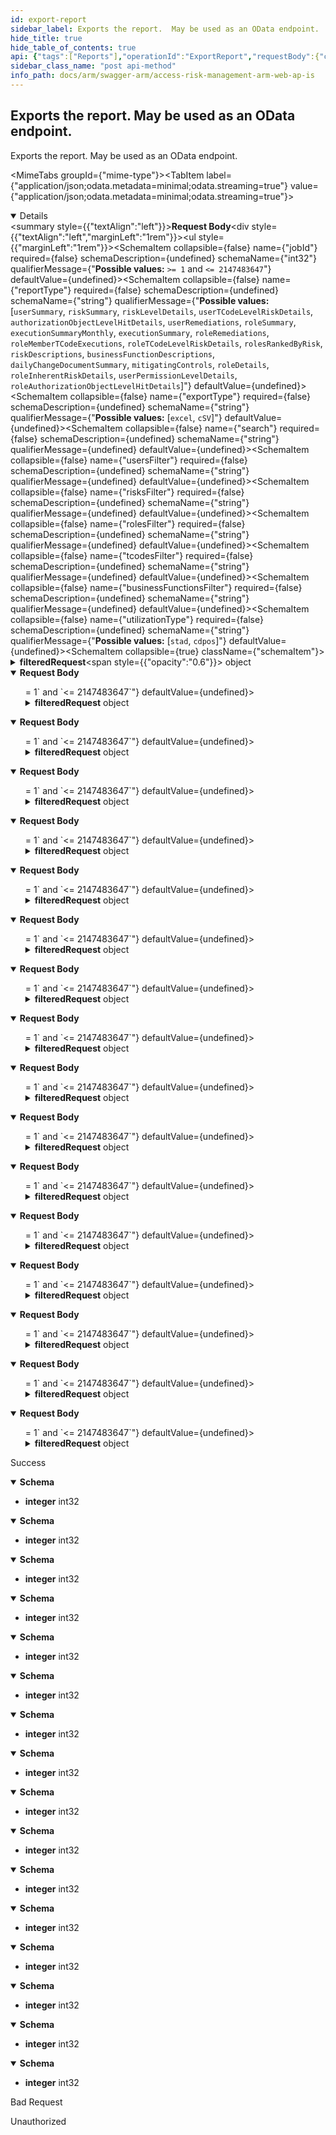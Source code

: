 ```yaml
---
id: export-report
sidebar_label: Exports the report.  May be used as an OData endpoint.
hide_title: true
hide_table_of_contents: true
api: {"tags":["Reports"],"operationId":"ExportReport","requestBody":{"content":{"application/json;odata.metadata=minimal;odata.streaming=true":{"schema":{"type":"object","properties":{"jobId":{"format":"int32","maximum":2147483647,"minimum":1,"type":"integer"},"reportType":{"enum":["userSummary","riskSummary","riskLevelDetails","userTCodeLevelRiskDetails","authorizationObjectLevelHitDetails","userRemediations","roleSummary","executionSummaryMonthly","executionSummary","roleRemediations","roleMemberTCodeExecutions","roleTCodeLevelRiskDetails","rolesRankedByRisk","riskDescriptions","businessFunctionDescriptions","dailyChangeDocumentSummary","mitigatingControls","roleDetails","roleInherentRiskDetails","userPermissionLevelDetails","roleAuthorizationObjectLevelHitDetails"],"type":"string"},"exportType":{"enum":["excel","cSV"],"type":"string"},"search":{"type":"string"},"usersFilter":{"type":"string"},"risksFilter":{"type":"string"},"rolesFilter":{"type":"string"},"tcodesFilter":{"type":"string"},"businessFunctionsFilter":{"type":"string"},"utilizationType":{"enum":["stad","cdpos"],"type":"string"},"filteredRequest":{"description":"Represents a model for report filters.","type":"object","properties":{"customerId":{"format":"uuid","description":"Identifier of the customer.","type":"string"},"userId":{"format":"uuid","description":"Identifier of the user.","type":"string"},"selectedAccessContexts":{"description":"Selected filters.","uniqueItems":false,"type":"array","items":{"format":"uuid","type":"string"}}}},"erpSystemType":{"enum":["undefined","sap","successFactors","ariba","concur","uConnect"],"type":"string"},"includedColumns":{"uniqueItems":false,"type":"array","items":{"type":"string"}}}}},"application/json;odata.metadata=minimal;odata.streaming=false":{"schema":{"type":"object","properties":{"jobId":{"format":"int32","maximum":2147483647,"minimum":1,"type":"integer"},"reportType":{"enum":["userSummary","riskSummary","riskLevelDetails","userTCodeLevelRiskDetails","authorizationObjectLevelHitDetails","userRemediations","roleSummary","executionSummaryMonthly","executionSummary","roleRemediations","roleMemberTCodeExecutions","roleTCodeLevelRiskDetails","rolesRankedByRisk","riskDescriptions","businessFunctionDescriptions","dailyChangeDocumentSummary","mitigatingControls","roleDetails","roleInherentRiskDetails","userPermissionLevelDetails","roleAuthorizationObjectLevelHitDetails"],"type":"string"},"exportType":{"enum":["excel","cSV"],"type":"string"},"search":{"type":"string"},"usersFilter":{"type":"string"},"risksFilter":{"type":"string"},"rolesFilter":{"type":"string"},"tcodesFilter":{"type":"string"},"businessFunctionsFilter":{"type":"string"},"utilizationType":{"enum":["stad","cdpos"],"type":"string"},"filteredRequest":{"description":"Represents a model for report filters.","type":"object","properties":{"customerId":{"format":"uuid","description":"Identifier of the customer.","type":"string"},"userId":{"format":"uuid","description":"Identifier of the user.","type":"string"},"selectedAccessContexts":{"description":"Selected filters.","uniqueItems":false,"type":"array","items":{"format":"uuid","type":"string"}}}},"erpSystemType":{"enum":["undefined","sap","successFactors","ariba","concur","uConnect"],"type":"string"},"includedColumns":{"uniqueItems":false,"type":"array","items":{"type":"string"}}}}},"application/json;odata.metadata=minimal":{"schema":{"type":"object","properties":{"jobId":{"format":"int32","maximum":2147483647,"minimum":1,"type":"integer"},"reportType":{"enum":["userSummary","riskSummary","riskLevelDetails","userTCodeLevelRiskDetails","authorizationObjectLevelHitDetails","userRemediations","roleSummary","executionSummaryMonthly","executionSummary","roleRemediations","roleMemberTCodeExecutions","roleTCodeLevelRiskDetails","rolesRankedByRisk","riskDescriptions","businessFunctionDescriptions","dailyChangeDocumentSummary","mitigatingControls","roleDetails","roleInherentRiskDetails","userPermissionLevelDetails","roleAuthorizationObjectLevelHitDetails"],"type":"string"},"exportType":{"enum":["excel","cSV"],"type":"string"},"search":{"type":"string"},"usersFilter":{"type":"string"},"risksFilter":{"type":"string"},"rolesFilter":{"type":"string"},"tcodesFilter":{"type":"string"},"businessFunctionsFilter":{"type":"string"},"utilizationType":{"enum":["stad","cdpos"],"type":"string"},"filteredRequest":{"description":"Represents a model for report filters.","type":"object","properties":{"customerId":{"format":"uuid","description":"Identifier of the customer.","type":"string"},"userId":{"format":"uuid","description":"Identifier of the user.","type":"string"},"selectedAccessContexts":{"description":"Selected filters.","uniqueItems":false,"type":"array","items":{"format":"uuid","type":"string"}}}},"erpSystemType":{"enum":["undefined","sap","successFactors","ariba","concur","uConnect"],"type":"string"},"includedColumns":{"uniqueItems":false,"type":"array","items":{"type":"string"}}}}},"application/json;odata.metadata=full;odata.streaming=true":{"schema":{"type":"object","properties":{"jobId":{"format":"int32","maximum":2147483647,"minimum":1,"type":"integer"},"reportType":{"enum":["userSummary","riskSummary","riskLevelDetails","userTCodeLevelRiskDetails","authorizationObjectLevelHitDetails","userRemediations","roleSummary","executionSummaryMonthly","executionSummary","roleRemediations","roleMemberTCodeExecutions","roleTCodeLevelRiskDetails","rolesRankedByRisk","riskDescriptions","businessFunctionDescriptions","dailyChangeDocumentSummary","mitigatingControls","roleDetails","roleInherentRiskDetails","userPermissionLevelDetails","roleAuthorizationObjectLevelHitDetails"],"type":"string"},"exportType":{"enum":["excel","cSV"],"type":"string"},"search":{"type":"string"},"usersFilter":{"type":"string"},"risksFilter":{"type":"string"},"rolesFilter":{"type":"string"},"tcodesFilter":{"type":"string"},"businessFunctionsFilter":{"type":"string"},"utilizationType":{"enum":["stad","cdpos"],"type":"string"},"filteredRequest":{"description":"Represents a model for report filters.","type":"object","properties":{"customerId":{"format":"uuid","description":"Identifier of the customer.","type":"string"},"userId":{"format":"uuid","description":"Identifier of the user.","type":"string"},"selectedAccessContexts":{"description":"Selected filters.","uniqueItems":false,"type":"array","items":{"format":"uuid","type":"string"}}}},"erpSystemType":{"enum":["undefined","sap","successFactors","ariba","concur","uConnect"],"type":"string"},"includedColumns":{"uniqueItems":false,"type":"array","items":{"type":"string"}}}}},"application/json;odata.metadata=full;odata.streaming=false":{"schema":{"type":"object","properties":{"jobId":{"format":"int32","maximum":2147483647,"minimum":1,"type":"integer"},"reportType":{"enum":["userSummary","riskSummary","riskLevelDetails","userTCodeLevelRiskDetails","authorizationObjectLevelHitDetails","userRemediations","roleSummary","executionSummaryMonthly","executionSummary","roleRemediations","roleMemberTCodeExecutions","roleTCodeLevelRiskDetails","rolesRankedByRisk","riskDescriptions","businessFunctionDescriptions","dailyChangeDocumentSummary","mitigatingControls","roleDetails","roleInherentRiskDetails","userPermissionLevelDetails","roleAuthorizationObjectLevelHitDetails"],"type":"string"},"exportType":{"enum":["excel","cSV"],"type":"string"},"search":{"type":"string"},"usersFilter":{"type":"string"},"risksFilter":{"type":"string"},"rolesFilter":{"type":"string"},"tcodesFilter":{"type":"string"},"businessFunctionsFilter":{"type":"string"},"utilizationType":{"enum":["stad","cdpos"],"type":"string"},"filteredRequest":{"description":"Represents a model for report filters.","type":"object","properties":{"customerId":{"format":"uuid","description":"Identifier of the customer.","type":"string"},"userId":{"format":"uuid","description":"Identifier of the user.","type":"string"},"selectedAccessContexts":{"description":"Selected filters.","uniqueItems":false,"type":"array","items":{"format":"uuid","type":"string"}}}},"erpSystemType":{"enum":["undefined","sap","successFactors","ariba","concur","uConnect"],"type":"string"},"includedColumns":{"uniqueItems":false,"type":"array","items":{"type":"string"}}}}},"application/json;odata.metadata=full":{"schema":{"type":"object","properties":{"jobId":{"format":"int32","maximum":2147483647,"minimum":1,"type":"integer"},"reportType":{"enum":["userSummary","riskSummary","riskLevelDetails","userTCodeLevelRiskDetails","authorizationObjectLevelHitDetails","userRemediations","roleSummary","executionSummaryMonthly","executionSummary","roleRemediations","roleMemberTCodeExecutions","roleTCodeLevelRiskDetails","rolesRankedByRisk","riskDescriptions","businessFunctionDescriptions","dailyChangeDocumentSummary","mitigatingControls","roleDetails","roleInherentRiskDetails","userPermissionLevelDetails","roleAuthorizationObjectLevelHitDetails"],"type":"string"},"exportType":{"enum":["excel","cSV"],"type":"string"},"search":{"type":"string"},"usersFilter":{"type":"string"},"risksFilter":{"type":"string"},"rolesFilter":{"type":"string"},"tcodesFilter":{"type":"string"},"businessFunctionsFilter":{"type":"string"},"utilizationType":{"enum":["stad","cdpos"],"type":"string"},"filteredRequest":{"description":"Represents a model for report filters.","type":"object","properties":{"customerId":{"format":"uuid","description":"Identifier of the customer.","type":"string"},"userId":{"format":"uuid","description":"Identifier of the user.","type":"string"},"selectedAccessContexts":{"description":"Selected filters.","uniqueItems":false,"type":"array","items":{"format":"uuid","type":"string"}}}},"erpSystemType":{"enum":["undefined","sap","successFactors","ariba","concur","uConnect"],"type":"string"},"includedColumns":{"uniqueItems":false,"type":"array","items":{"type":"string"}}}}},"application/json;odata.metadata=none;odata.streaming=true":{"schema":{"type":"object","properties":{"jobId":{"format":"int32","maximum":2147483647,"minimum":1,"type":"integer"},"reportType":{"enum":["userSummary","riskSummary","riskLevelDetails","userTCodeLevelRiskDetails","authorizationObjectLevelHitDetails","userRemediations","roleSummary","executionSummaryMonthly","executionSummary","roleRemediations","roleMemberTCodeExecutions","roleTCodeLevelRiskDetails","rolesRankedByRisk","riskDescriptions","businessFunctionDescriptions","dailyChangeDocumentSummary","mitigatingControls","roleDetails","roleInherentRiskDetails","userPermissionLevelDetails","roleAuthorizationObjectLevelHitDetails"],"type":"string"},"exportType":{"enum":["excel","cSV"],"type":"string"},"search":{"type":"string"},"usersFilter":{"type":"string"},"risksFilter":{"type":"string"},"rolesFilter":{"type":"string"},"tcodesFilter":{"type":"string"},"businessFunctionsFilter":{"type":"string"},"utilizationType":{"enum":["stad","cdpos"],"type":"string"},"filteredRequest":{"description":"Represents a model for report filters.","type":"object","properties":{"customerId":{"format":"uuid","description":"Identifier of the customer.","type":"string"},"userId":{"format":"uuid","description":"Identifier of the user.","type":"string"},"selectedAccessContexts":{"description":"Selected filters.","uniqueItems":false,"type":"array","items":{"format":"uuid","type":"string"}}}},"erpSystemType":{"enum":["undefined","sap","successFactors","ariba","concur","uConnect"],"type":"string"},"includedColumns":{"uniqueItems":false,"type":"array","items":{"type":"string"}}}}},"application/json;odata.metadata=none;odata.streaming=false":{"schema":{"type":"object","properties":{"jobId":{"format":"int32","maximum":2147483647,"minimum":1,"type":"integer"},"reportType":{"enum":["userSummary","riskSummary","riskLevelDetails","userTCodeLevelRiskDetails","authorizationObjectLevelHitDetails","userRemediations","roleSummary","executionSummaryMonthly","executionSummary","roleRemediations","roleMemberTCodeExecutions","roleTCodeLevelRiskDetails","rolesRankedByRisk","riskDescriptions","businessFunctionDescriptions","dailyChangeDocumentSummary","mitigatingControls","roleDetails","roleInherentRiskDetails","userPermissionLevelDetails","roleAuthorizationObjectLevelHitDetails"],"type":"string"},"exportType":{"enum":["excel","cSV"],"type":"string"},"search":{"type":"string"},"usersFilter":{"type":"string"},"risksFilter":{"type":"string"},"rolesFilter":{"type":"string"},"tcodesFilter":{"type":"string"},"businessFunctionsFilter":{"type":"string"},"utilizationType":{"enum":["stad","cdpos"],"type":"string"},"filteredRequest":{"description":"Represents a model for report filters.","type":"object","properties":{"customerId":{"format":"uuid","description":"Identifier of the customer.","type":"string"},"userId":{"format":"uuid","description":"Identifier of the user.","type":"string"},"selectedAccessContexts":{"description":"Selected filters.","uniqueItems":false,"type":"array","items":{"format":"uuid","type":"string"}}}},"erpSystemType":{"enum":["undefined","sap","successFactors","ariba","concur","uConnect"],"type":"string"},"includedColumns":{"uniqueItems":false,"type":"array","items":{"type":"string"}}}}},"application/json;odata.metadata=none":{"schema":{"type":"object","properties":{"jobId":{"format":"int32","maximum":2147483647,"minimum":1,"type":"integer"},"reportType":{"enum":["userSummary","riskSummary","riskLevelDetails","userTCodeLevelRiskDetails","authorizationObjectLevelHitDetails","userRemediations","roleSummary","executionSummaryMonthly","executionSummary","roleRemediations","roleMemberTCodeExecutions","roleTCodeLevelRiskDetails","rolesRankedByRisk","riskDescriptions","businessFunctionDescriptions","dailyChangeDocumentSummary","mitigatingControls","roleDetails","roleInherentRiskDetails","userPermissionLevelDetails","roleAuthorizationObjectLevelHitDetails"],"type":"string"},"exportType":{"enum":["excel","cSV"],"type":"string"},"search":{"type":"string"},"usersFilter":{"type":"string"},"risksFilter":{"type":"string"},"rolesFilter":{"type":"string"},"tcodesFilter":{"type":"string"},"businessFunctionsFilter":{"type":"string"},"utilizationType":{"enum":["stad","cdpos"],"type":"string"},"filteredRequest":{"description":"Represents a model for report filters.","type":"object","properties":{"customerId":{"format":"uuid","description":"Identifier of the customer.","type":"string"},"userId":{"format":"uuid","description":"Identifier of the user.","type":"string"},"selectedAccessContexts":{"description":"Selected filters.","uniqueItems":false,"type":"array","items":{"format":"uuid","type":"string"}}}},"erpSystemType":{"enum":["undefined","sap","successFactors","ariba","concur","uConnect"],"type":"string"},"includedColumns":{"uniqueItems":false,"type":"array","items":{"type":"string"}}}}},"application/json;odata.streaming=true":{"schema":{"type":"object","properties":{"jobId":{"format":"int32","maximum":2147483647,"minimum":1,"type":"integer"},"reportType":{"enum":["userSummary","riskSummary","riskLevelDetails","userTCodeLevelRiskDetails","authorizationObjectLevelHitDetails","userRemediations","roleSummary","executionSummaryMonthly","executionSummary","roleRemediations","roleMemberTCodeExecutions","roleTCodeLevelRiskDetails","rolesRankedByRisk","riskDescriptions","businessFunctionDescriptions","dailyChangeDocumentSummary","mitigatingControls","roleDetails","roleInherentRiskDetails","userPermissionLevelDetails","roleAuthorizationObjectLevelHitDetails"],"type":"string"},"exportType":{"enum":["excel","cSV"],"type":"string"},"search":{"type":"string"},"usersFilter":{"type":"string"},"risksFilter":{"type":"string"},"rolesFilter":{"type":"string"},"tcodesFilter":{"type":"string"},"businessFunctionsFilter":{"type":"string"},"utilizationType":{"enum":["stad","cdpos"],"type":"string"},"filteredRequest":{"description":"Represents a model for report filters.","type":"object","properties":{"customerId":{"format":"uuid","description":"Identifier of the customer.","type":"string"},"userId":{"format":"uuid","description":"Identifier of the user.","type":"string"},"selectedAccessContexts":{"description":"Selected filters.","uniqueItems":false,"type":"array","items":{"format":"uuid","type":"string"}}}},"erpSystemType":{"enum":["undefined","sap","successFactors","ariba","concur","uConnect"],"type":"string"},"includedColumns":{"uniqueItems":false,"type":"array","items":{"type":"string"}}}}},"application/json;odata.streaming=false":{"schema":{"type":"object","properties":{"jobId":{"format":"int32","maximum":2147483647,"minimum":1,"type":"integer"},"reportType":{"enum":["userSummary","riskSummary","riskLevelDetails","userTCodeLevelRiskDetails","authorizationObjectLevelHitDetails","userRemediations","roleSummary","executionSummaryMonthly","executionSummary","roleRemediations","roleMemberTCodeExecutions","roleTCodeLevelRiskDetails","rolesRankedByRisk","riskDescriptions","businessFunctionDescriptions","dailyChangeDocumentSummary","mitigatingControls","roleDetails","roleInherentRiskDetails","userPermissionLevelDetails","roleAuthorizationObjectLevelHitDetails"],"type":"string"},"exportType":{"enum":["excel","cSV"],"type":"string"},"search":{"type":"string"},"usersFilter":{"type":"string"},"risksFilter":{"type":"string"},"rolesFilter":{"type":"string"},"tcodesFilter":{"type":"string"},"businessFunctionsFilter":{"type":"string"},"utilizationType":{"enum":["stad","cdpos"],"type":"string"},"filteredRequest":{"description":"Represents a model for report filters.","type":"object","properties":{"customerId":{"format":"uuid","description":"Identifier of the customer.","type":"string"},"userId":{"format":"uuid","description":"Identifier of the user.","type":"string"},"selectedAccessContexts":{"description":"Selected filters.","uniqueItems":false,"type":"array","items":{"format":"uuid","type":"string"}}}},"erpSystemType":{"enum":["undefined","sap","successFactors","ariba","concur","uConnect"],"type":"string"},"includedColumns":{"uniqueItems":false,"type":"array","items":{"type":"string"}}}}},"application/json":{"schema":{"type":"object","properties":{"jobId":{"format":"int32","maximum":2147483647,"minimum":1,"type":"integer"},"reportType":{"enum":["userSummary","riskSummary","riskLevelDetails","userTCodeLevelRiskDetails","authorizationObjectLevelHitDetails","userRemediations","roleSummary","executionSummaryMonthly","executionSummary","roleRemediations","roleMemberTCodeExecutions","roleTCodeLevelRiskDetails","rolesRankedByRisk","riskDescriptions","businessFunctionDescriptions","dailyChangeDocumentSummary","mitigatingControls","roleDetails","roleInherentRiskDetails","userPermissionLevelDetails","roleAuthorizationObjectLevelHitDetails"],"type":"string"},"exportType":{"enum":["excel","cSV"],"type":"string"},"search":{"type":"string"},"usersFilter":{"type":"string"},"risksFilter":{"type":"string"},"rolesFilter":{"type":"string"},"tcodesFilter":{"type":"string"},"businessFunctionsFilter":{"type":"string"},"utilizationType":{"enum":["stad","cdpos"],"type":"string"},"filteredRequest":{"description":"Represents a model for report filters.","type":"object","properties":{"customerId":{"format":"uuid","description":"Identifier of the customer.","type":"string"},"userId":{"format":"uuid","description":"Identifier of the user.","type":"string"},"selectedAccessContexts":{"description":"Selected filters.","uniqueItems":false,"type":"array","items":{"format":"uuid","type":"string"}}}},"erpSystemType":{"enum":["undefined","sap","successFactors","ariba","concur","uConnect"],"type":"string"},"includedColumns":{"uniqueItems":false,"type":"array","items":{"type":"string"}}}}},"application/xml":{"schema":{"type":"object","properties":{"jobId":{"format":"int32","maximum":2147483647,"minimum":1,"type":"integer"},"reportType":{"enum":["userSummary","riskSummary","riskLevelDetails","userTCodeLevelRiskDetails","authorizationObjectLevelHitDetails","userRemediations","roleSummary","executionSummaryMonthly","executionSummary","roleRemediations","roleMemberTCodeExecutions","roleTCodeLevelRiskDetails","rolesRankedByRisk","riskDescriptions","businessFunctionDescriptions","dailyChangeDocumentSummary","mitigatingControls","roleDetails","roleInherentRiskDetails","userPermissionLevelDetails","roleAuthorizationObjectLevelHitDetails"],"type":"string"},"exportType":{"enum":["excel","cSV"],"type":"string"},"search":{"type":"string"},"usersFilter":{"type":"string"},"risksFilter":{"type":"string"},"rolesFilter":{"type":"string"},"tcodesFilter":{"type":"string"},"businessFunctionsFilter":{"type":"string"},"utilizationType":{"enum":["stad","cdpos"],"type":"string"},"filteredRequest":{"description":"Represents a model for report filters.","type":"object","properties":{"customerId":{"format":"uuid","description":"Identifier of the customer.","type":"string"},"userId":{"format":"uuid","description":"Identifier of the user.","type":"string"},"selectedAccessContexts":{"description":"Selected filters.","uniqueItems":false,"type":"array","items":{"format":"uuid","type":"string"}}}},"erpSystemType":{"enum":["undefined","sap","successFactors","ariba","concur","uConnect"],"type":"string"},"includedColumns":{"uniqueItems":false,"type":"array","items":{"type":"string"}}}}},"application/prs.odatatestxx-odata":{"schema":{"type":"object","properties":{"jobId":{"format":"int32","maximum":2147483647,"minimum":1,"type":"integer"},"reportType":{"enum":["userSummary","riskSummary","riskLevelDetails","userTCodeLevelRiskDetails","authorizationObjectLevelHitDetails","userRemediations","roleSummary","executionSummaryMonthly","executionSummary","roleRemediations","roleMemberTCodeExecutions","roleTCodeLevelRiskDetails","rolesRankedByRisk","riskDescriptions","businessFunctionDescriptions","dailyChangeDocumentSummary","mitigatingControls","roleDetails","roleInherentRiskDetails","userPermissionLevelDetails","roleAuthorizationObjectLevelHitDetails"],"type":"string"},"exportType":{"enum":["excel","cSV"],"type":"string"},"search":{"type":"string"},"usersFilter":{"type":"string"},"risksFilter":{"type":"string"},"rolesFilter":{"type":"string"},"tcodesFilter":{"type":"string"},"businessFunctionsFilter":{"type":"string"},"utilizationType":{"enum":["stad","cdpos"],"type":"string"},"filteredRequest":{"description":"Represents a model for report filters.","type":"object","properties":{"customerId":{"format":"uuid","description":"Identifier of the customer.","type":"string"},"userId":{"format":"uuid","description":"Identifier of the user.","type":"string"},"selectedAccessContexts":{"description":"Selected filters.","uniqueItems":false,"type":"array","items":{"format":"uuid","type":"string"}}}},"erpSystemType":{"enum":["undefined","sap","successFactors","ariba","concur","uConnect"],"type":"string"},"includedColumns":{"uniqueItems":false,"type":"array","items":{"type":"string"}}}}},"application/json-patch+json":{"schema":{"type":"object","properties":{"jobId":{"format":"int32","maximum":2147483647,"minimum":1,"type":"integer"},"reportType":{"enum":["userSummary","riskSummary","riskLevelDetails","userTCodeLevelRiskDetails","authorizationObjectLevelHitDetails","userRemediations","roleSummary","executionSummaryMonthly","executionSummary","roleRemediations","roleMemberTCodeExecutions","roleTCodeLevelRiskDetails","rolesRankedByRisk","riskDescriptions","businessFunctionDescriptions","dailyChangeDocumentSummary","mitigatingControls","roleDetails","roleInherentRiskDetails","userPermissionLevelDetails","roleAuthorizationObjectLevelHitDetails"],"type":"string"},"exportType":{"enum":["excel","cSV"],"type":"string"},"search":{"type":"string"},"usersFilter":{"type":"string"},"risksFilter":{"type":"string"},"rolesFilter":{"type":"string"},"tcodesFilter":{"type":"string"},"businessFunctionsFilter":{"type":"string"},"utilizationType":{"enum":["stad","cdpos"],"type":"string"},"filteredRequest":{"description":"Represents a model for report filters.","type":"object","properties":{"customerId":{"format":"uuid","description":"Identifier of the customer.","type":"string"},"userId":{"format":"uuid","description":"Identifier of the user.","type":"string"},"selectedAccessContexts":{"description":"Selected filters.","uniqueItems":false,"type":"array","items":{"format":"uuid","type":"string"}}}},"erpSystemType":{"enum":["undefined","sap","successFactors","ariba","concur","uConnect"],"type":"string"},"includedColumns":{"uniqueItems":false,"type":"array","items":{"type":"string"}}}}},"text/json":{"schema":{"type":"object","properties":{"jobId":{"format":"int32","maximum":2147483647,"minimum":1,"type":"integer"},"reportType":{"enum":["userSummary","riskSummary","riskLevelDetails","userTCodeLevelRiskDetails","authorizationObjectLevelHitDetails","userRemediations","roleSummary","executionSummaryMonthly","executionSummary","roleRemediations","roleMemberTCodeExecutions","roleTCodeLevelRiskDetails","rolesRankedByRisk","riskDescriptions","businessFunctionDescriptions","dailyChangeDocumentSummary","mitigatingControls","roleDetails","roleInherentRiskDetails","userPermissionLevelDetails","roleAuthorizationObjectLevelHitDetails"],"type":"string"},"exportType":{"enum":["excel","cSV"],"type":"string"},"search":{"type":"string"},"usersFilter":{"type":"string"},"risksFilter":{"type":"string"},"rolesFilter":{"type":"string"},"tcodesFilter":{"type":"string"},"businessFunctionsFilter":{"type":"string"},"utilizationType":{"enum":["stad","cdpos"],"type":"string"},"filteredRequest":{"description":"Represents a model for report filters.","type":"object","properties":{"customerId":{"format":"uuid","description":"Identifier of the customer.","type":"string"},"userId":{"format":"uuid","description":"Identifier of the user.","type":"string"},"selectedAccessContexts":{"description":"Selected filters.","uniqueItems":false,"type":"array","items":{"format":"uuid","type":"string"}}}},"erpSystemType":{"enum":["undefined","sap","successFactors","ariba","concur","uConnect"],"type":"string"},"includedColumns":{"uniqueItems":false,"type":"array","items":{"type":"string"}}}}},"application/*+json":{"schema":{"type":"object","properties":{"jobId":{"format":"int32","maximum":2147483647,"minimum":1,"type":"integer"},"reportType":{"enum":["userSummary","riskSummary","riskLevelDetails","userTCodeLevelRiskDetails","authorizationObjectLevelHitDetails","userRemediations","roleSummary","executionSummaryMonthly","executionSummary","roleRemediations","roleMemberTCodeExecutions","roleTCodeLevelRiskDetails","rolesRankedByRisk","riskDescriptions","businessFunctionDescriptions","dailyChangeDocumentSummary","mitigatingControls","roleDetails","roleInherentRiskDetails","userPermissionLevelDetails","roleAuthorizationObjectLevelHitDetails"],"type":"string"},"exportType":{"enum":["excel","cSV"],"type":"string"},"search":{"type":"string"},"usersFilter":{"type":"string"},"risksFilter":{"type":"string"},"rolesFilter":{"type":"string"},"tcodesFilter":{"type":"string"},"businessFunctionsFilter":{"type":"string"},"utilizationType":{"enum":["stad","cdpos"],"type":"string"},"filteredRequest":{"description":"Represents a model for report filters.","type":"object","properties":{"customerId":{"format":"uuid","description":"Identifier of the customer.","type":"string"},"userId":{"format":"uuid","description":"Identifier of the user.","type":"string"},"selectedAccessContexts":{"description":"Selected filters.","uniqueItems":false,"type":"array","items":{"format":"uuid","type":"string"}}}},"erpSystemType":{"enum":["undefined","sap","successFactors","ariba","concur","uConnect"],"type":"string"},"includedColumns":{"uniqueItems":false,"type":"array","items":{"type":"string"}}}}}}},"responses":{"200":{"description":"Success","content":{"application/json;odata.metadata=minimal;odata.streaming=true":{"schema":{"format":"int32","type":"integer"}},"application/json;odata.metadata=minimal;odata.streaming=false":{"schema":{"format":"int32","type":"integer"}},"application/json;odata.metadata=minimal":{"schema":{"format":"int32","type":"integer"}},"application/json;odata.metadata=full;odata.streaming=true":{"schema":{"format":"int32","type":"integer"}},"application/json;odata.metadata=full;odata.streaming=false":{"schema":{"format":"int32","type":"integer"}},"application/json;odata.metadata=full":{"schema":{"format":"int32","type":"integer"}},"application/json;odata.metadata=none;odata.streaming=true":{"schema":{"format":"int32","type":"integer"}},"application/json;odata.metadata=none;odata.streaming=false":{"schema":{"format":"int32","type":"integer"}},"application/json;odata.metadata=none":{"schema":{"format":"int32","type":"integer"}},"application/json;odata.streaming=true":{"schema":{"format":"int32","type":"integer"}},"application/json;odata.streaming=false":{"schema":{"format":"int32","type":"integer"}},"application/json":{"schema":{"format":"int32","type":"integer"}},"application/xml":{"schema":{"format":"int32","type":"integer"}},"application/prs.odatatestxx-odata":{"schema":{"format":"int32","type":"integer"}},"text/plain":{"schema":{"format":"int32","type":"integer"}},"text/json":{"schema":{"format":"int32","type":"integer"}}}},"400":{"description":"Bad Request"},"401":{"description":"Unauthorized"}},"description":"Exports the report.  May be used as an OData endpoint.","method":"post","path":"/api/reports/exportReport","jsonRequestBodyExample":{"jobId":0,"reportType":"userSummary","exportType":"excel","search":"string","usersFilter":"string","risksFilter":"string","rolesFilter":"string","tcodesFilter":"string","businessFunctionsFilter":"string","utilizationType":"stad","filteredRequest":{"customerId":"3fa85f64-5717-4562-b3fc-2c963f66afa6","userId":"3fa85f64-5717-4562-b3fc-2c963f66afa6","selectedAccessContexts":["3fa85f64-5717-4562-b3fc-2c963f66afa6"]},"erpSystemType":"undefined","includedColumns":["string"]},"info":{"version":"v1","title":"Access Risk Management ARM Web APIs"},"postman":{"name":"Exports the report.  May be used as an OData endpoint.","description":{"type":"text/plain"},"url":{"path":["api","reports","exportReport"],"host":["{{baseUrl}}"],"query":[],"variable":[]},"header":[{"key":"Content-Type","value":"application/json"},{"key":"Accept","value":"application/json;odata.metadata=minimal;odata.streaming=true"}],"method":"POST","body":{"mode":"raw","raw":"\"\"","options":{"raw":{"language":"json"}}}}}
sidebar_class_name: "post api-method"
info_path: docs/arm/swagger-arm/access-risk-management-arm-web-ap-is
---
```



## Exports the report.  May be used as an OData endpoint.



Exports the report.  May be used as an OData endpoint.

<MimeTabs groupId={"mime-type"}><TabItem label={"application/json;odata.metadata=minimal;odata.streaming=true"} value={"application/json;odata.metadata=minimal;odata.streaming=true"}><details style={{}} data-collapsed={false} open={true}><summary style={{"textAlign":"left"}}><strong>Request Body</strong></summary><div style={{"textAlign":"left","marginLeft":"1rem"}}></div><ul style={{"marginLeft":"1rem"}}><SchemaItem collapsible={false} name={"jobId"} required={false} schemaDescription={undefined} schemaName={"int32"} qualifierMessage={"**Possible values:** `>= 1` and `<= 2147483647`"} defaultValue={undefined}></SchemaItem><SchemaItem collapsible={false} name={"reportType"} required={false} schemaDescription={undefined} schemaName={"string"} qualifierMessage={"**Possible values:** [`userSummary`, `riskSummary`, `riskLevelDetails`, `userTCodeLevelRiskDetails`, `authorizationObjectLevelHitDetails`, `userRemediations`, `roleSummary`, `executionSummaryMonthly`, `executionSummary`, `roleRemediations`, `roleMemberTCodeExecutions`, `roleTCodeLevelRiskDetails`, `rolesRankedByRisk`, `riskDescriptions`, `businessFunctionDescriptions`, `dailyChangeDocumentSummary`, `mitigatingControls`, `roleDetails`, `roleInherentRiskDetails`, `userPermissionLevelDetails`, `roleAuthorizationObjectLevelHitDetails`]"} defaultValue={undefined}></SchemaItem><SchemaItem collapsible={false} name={"exportType"} required={false} schemaDescription={undefined} schemaName={"string"} qualifierMessage={"**Possible values:** [`excel`, `cSV`]"} defaultValue={undefined}></SchemaItem><SchemaItem collapsible={false} name={"search"} required={false} schemaDescription={undefined} schemaName={"string"} qualifierMessage={undefined} defaultValue={undefined}></SchemaItem><SchemaItem collapsible={false} name={"usersFilter"} required={false} schemaDescription={undefined} schemaName={"string"} qualifierMessage={undefined} defaultValue={undefined}></SchemaItem><SchemaItem collapsible={false} name={"risksFilter"} required={false} schemaDescription={undefined} schemaName={"string"} qualifierMessage={undefined} defaultValue={undefined}></SchemaItem><SchemaItem collapsible={false} name={"rolesFilter"} required={false} schemaDescription={undefined} schemaName={"string"} qualifierMessage={undefined} defaultValue={undefined}></SchemaItem><SchemaItem collapsible={false} name={"tcodesFilter"} required={false} schemaDescription={undefined} schemaName={"string"} qualifierMessage={undefined} defaultValue={undefined}></SchemaItem><SchemaItem collapsible={false} name={"businessFunctionsFilter"} required={false} schemaDescription={undefined} schemaName={"string"} qualifierMessage={undefined} defaultValue={undefined}></SchemaItem><SchemaItem collapsible={false} name={"utilizationType"} required={false} schemaDescription={undefined} schemaName={"string"} qualifierMessage={"**Possible values:** [`stad`, `cdpos`]"} defaultValue={undefined}></SchemaItem><SchemaItem collapsible={true} className={"schemaItem"}><details style={{}}><summary style={{}}><strong>filteredRequest</strong><span style={{"opacity":"0.6"}}> object</span></summary><div style={{"marginLeft":"1rem"}}><div style={{"marginTop":".5rem","marginBottom":".5rem"}}>

Represents a model for report filters.

</div><SchemaItem collapsible={false} name={"customerId"} required={false} schemaDescription={"Identifier of the customer."} schemaName={"uuid"} qualifierMessage={undefined} defaultValue={undefined}></SchemaItem><SchemaItem collapsible={false} name={"userId"} required={false} schemaDescription={"Identifier of the user."} schemaName={"uuid"} qualifierMessage={undefined} defaultValue={undefined}></SchemaItem><SchemaItem collapsible={false} name={"selectedAccessContexts"} required={false} schemaDescription={"Selected filters."} schemaName={"uuid[]"} qualifierMessage={undefined} defaultValue={undefined}></SchemaItem></div></details></SchemaItem><SchemaItem collapsible={false} name={"erpSystemType"} required={false} schemaDescription={undefined} schemaName={"string"} qualifierMessage={"**Possible values:** [`undefined`, `sap`, `successFactors`, `ariba`, `concur`, `uConnect`]"} defaultValue={undefined}></SchemaItem><SchemaItem collapsible={false} name={"includedColumns"} required={false} schemaDescription={undefined} schemaName={"string[]"} qualifierMessage={undefined} defaultValue={undefined}></SchemaItem></ul></details></TabItem><TabItem label={"application/json;odata.metadata=minimal;odata.streaming=false"} value={"application/json;odata.metadata=minimal;odata.streaming=false"}><details style={{}} data-collapsed={false} open={true}><summary style={{"textAlign":"left"}}><strong>Request Body</strong></summary><div style={{"textAlign":"left","marginLeft":"1rem"}}></div><ul style={{"marginLeft":"1rem"}}><SchemaItem collapsible={false} name={"jobId"} required={false} schemaDescription={undefined} schemaName={"int32"} qualifierMessage={"**Possible values:** `>= 1` and `<= 2147483647`"} defaultValue={undefined}></SchemaItem><SchemaItem collapsible={false} name={"reportType"} required={false} schemaDescription={undefined} schemaName={"string"} qualifierMessage={"**Possible values:** [`userSummary`, `riskSummary`, `riskLevelDetails`, `userTCodeLevelRiskDetails`, `authorizationObjectLevelHitDetails`, `userRemediations`, `roleSummary`, `executionSummaryMonthly`, `executionSummary`, `roleRemediations`, `roleMemberTCodeExecutions`, `roleTCodeLevelRiskDetails`, `rolesRankedByRisk`, `riskDescriptions`, `businessFunctionDescriptions`, `dailyChangeDocumentSummary`, `mitigatingControls`, `roleDetails`, `roleInherentRiskDetails`, `userPermissionLevelDetails`, `roleAuthorizationObjectLevelHitDetails`]"} defaultValue={undefined}></SchemaItem><SchemaItem collapsible={false} name={"exportType"} required={false} schemaDescription={undefined} schemaName={"string"} qualifierMessage={"**Possible values:** [`excel`, `cSV`]"} defaultValue={undefined}></SchemaItem><SchemaItem collapsible={false} name={"search"} required={false} schemaDescription={undefined} schemaName={"string"} qualifierMessage={undefined} defaultValue={undefined}></SchemaItem><SchemaItem collapsible={false} name={"usersFilter"} required={false} schemaDescription={undefined} schemaName={"string"} qualifierMessage={undefined} defaultValue={undefined}></SchemaItem><SchemaItem collapsible={false} name={"risksFilter"} required={false} schemaDescription={undefined} schemaName={"string"} qualifierMessage={undefined} defaultValue={undefined}></SchemaItem><SchemaItem collapsible={false} name={"rolesFilter"} required={false} schemaDescription={undefined} schemaName={"string"} qualifierMessage={undefined} defaultValue={undefined}></SchemaItem><SchemaItem collapsible={false} name={"tcodesFilter"} required={false} schemaDescription={undefined} schemaName={"string"} qualifierMessage={undefined} defaultValue={undefined}></SchemaItem><SchemaItem collapsible={false} name={"businessFunctionsFilter"} required={false} schemaDescription={undefined} schemaName={"string"} qualifierMessage={undefined} defaultValue={undefined}></SchemaItem><SchemaItem collapsible={false} name={"utilizationType"} required={false} schemaDescription={undefined} schemaName={"string"} qualifierMessage={"**Possible values:** [`stad`, `cdpos`]"} defaultValue={undefined}></SchemaItem><SchemaItem collapsible={true} className={"schemaItem"}><details style={{}}><summary style={{}}><strong>filteredRequest</strong><span style={{"opacity":"0.6"}}> object</span></summary><div style={{"marginLeft":"1rem"}}><div style={{"marginTop":".5rem","marginBottom":".5rem"}}>

Represents a model for report filters.

</div><SchemaItem collapsible={false} name={"customerId"} required={false} schemaDescription={"Identifier of the customer."} schemaName={"uuid"} qualifierMessage={undefined} defaultValue={undefined}></SchemaItem><SchemaItem collapsible={false} name={"userId"} required={false} schemaDescription={"Identifier of the user."} schemaName={"uuid"} qualifierMessage={undefined} defaultValue={undefined}></SchemaItem><SchemaItem collapsible={false} name={"selectedAccessContexts"} required={false} schemaDescription={"Selected filters."} schemaName={"uuid[]"} qualifierMessage={undefined} defaultValue={undefined}></SchemaItem></div></details></SchemaItem><SchemaItem collapsible={false} name={"erpSystemType"} required={false} schemaDescription={undefined} schemaName={"string"} qualifierMessage={"**Possible values:** [`undefined`, `sap`, `successFactors`, `ariba`, `concur`, `uConnect`]"} defaultValue={undefined}></SchemaItem><SchemaItem collapsible={false} name={"includedColumns"} required={false} schemaDescription={undefined} schemaName={"string[]"} qualifierMessage={undefined} defaultValue={undefined}></SchemaItem></ul></details></TabItem><TabItem label={"application/json;odata.metadata=minimal"} value={"application/json;odata.metadata=minimal"}><details style={{}} data-collapsed={false} open={true}><summary style={{"textAlign":"left"}}><strong>Request Body</strong></summary><div style={{"textAlign":"left","marginLeft":"1rem"}}></div><ul style={{"marginLeft":"1rem"}}><SchemaItem collapsible={false} name={"jobId"} required={false} schemaDescription={undefined} schemaName={"int32"} qualifierMessage={"**Possible values:** `>= 1` and `<= 2147483647`"} defaultValue={undefined}></SchemaItem><SchemaItem collapsible={false} name={"reportType"} required={false} schemaDescription={undefined} schemaName={"string"} qualifierMessage={"**Possible values:** [`userSummary`, `riskSummary`, `riskLevelDetails`, `userTCodeLevelRiskDetails`, `authorizationObjectLevelHitDetails`, `userRemediations`, `roleSummary`, `executionSummaryMonthly`, `executionSummary`, `roleRemediations`, `roleMemberTCodeExecutions`, `roleTCodeLevelRiskDetails`, `rolesRankedByRisk`, `riskDescriptions`, `businessFunctionDescriptions`, `dailyChangeDocumentSummary`, `mitigatingControls`, `roleDetails`, `roleInherentRiskDetails`, `userPermissionLevelDetails`, `roleAuthorizationObjectLevelHitDetails`]"} defaultValue={undefined}></SchemaItem><SchemaItem collapsible={false} name={"exportType"} required={false} schemaDescription={undefined} schemaName={"string"} qualifierMessage={"**Possible values:** [`excel`, `cSV`]"} defaultValue={undefined}></SchemaItem><SchemaItem collapsible={false} name={"search"} required={false} schemaDescription={undefined} schemaName={"string"} qualifierMessage={undefined} defaultValue={undefined}></SchemaItem><SchemaItem collapsible={false} name={"usersFilter"} required={false} schemaDescription={undefined} schemaName={"string"} qualifierMessage={undefined} defaultValue={undefined}></SchemaItem><SchemaItem collapsible={false} name={"risksFilter"} required={false} schemaDescription={undefined} schemaName={"string"} qualifierMessage={undefined} defaultValue={undefined}></SchemaItem><SchemaItem collapsible={false} name={"rolesFilter"} required={false} schemaDescription={undefined} schemaName={"string"} qualifierMessage={undefined} defaultValue={undefined}></SchemaItem><SchemaItem collapsible={false} name={"tcodesFilter"} required={false} schemaDescription={undefined} schemaName={"string"} qualifierMessage={undefined} defaultValue={undefined}></SchemaItem><SchemaItem collapsible={false} name={"businessFunctionsFilter"} required={false} schemaDescription={undefined} schemaName={"string"} qualifierMessage={undefined} defaultValue={undefined}></SchemaItem><SchemaItem collapsible={false} name={"utilizationType"} required={false} schemaDescription={undefined} schemaName={"string"} qualifierMessage={"**Possible values:** [`stad`, `cdpos`]"} defaultValue={undefined}></SchemaItem><SchemaItem collapsible={true} className={"schemaItem"}><details style={{}}><summary style={{}}><strong>filteredRequest</strong><span style={{"opacity":"0.6"}}> object</span></summary><div style={{"marginLeft":"1rem"}}><div style={{"marginTop":".5rem","marginBottom":".5rem"}}>

Represents a model for report filters.

</div><SchemaItem collapsible={false} name={"customerId"} required={false} schemaDescription={"Identifier of the customer."} schemaName={"uuid"} qualifierMessage={undefined} defaultValue={undefined}></SchemaItem><SchemaItem collapsible={false} name={"userId"} required={false} schemaDescription={"Identifier of the user."} schemaName={"uuid"} qualifierMessage={undefined} defaultValue={undefined}></SchemaItem><SchemaItem collapsible={false} name={"selectedAccessContexts"} required={false} schemaDescription={"Selected filters."} schemaName={"uuid[]"} qualifierMessage={undefined} defaultValue={undefined}></SchemaItem></div></details></SchemaItem><SchemaItem collapsible={false} name={"erpSystemType"} required={false} schemaDescription={undefined} schemaName={"string"} qualifierMessage={"**Possible values:** [`undefined`, `sap`, `successFactors`, `ariba`, `concur`, `uConnect`]"} defaultValue={undefined}></SchemaItem><SchemaItem collapsible={false} name={"includedColumns"} required={false} schemaDescription={undefined} schemaName={"string[]"} qualifierMessage={undefined} defaultValue={undefined}></SchemaItem></ul></details></TabItem><TabItem label={"application/json;odata.metadata=full;odata.streaming=true"} value={"application/json;odata.metadata=full;odata.streaming=true"}><details style={{}} data-collapsed={false} open={true}><summary style={{"textAlign":"left"}}><strong>Request Body</strong></summary><div style={{"textAlign":"left","marginLeft":"1rem"}}></div><ul style={{"marginLeft":"1rem"}}><SchemaItem collapsible={false} name={"jobId"} required={false} schemaDescription={undefined} schemaName={"int32"} qualifierMessage={"**Possible values:** `>= 1` and `<= 2147483647`"} defaultValue={undefined}></SchemaItem><SchemaItem collapsible={false} name={"reportType"} required={false} schemaDescription={undefined} schemaName={"string"} qualifierMessage={"**Possible values:** [`userSummary`, `riskSummary`, `riskLevelDetails`, `userTCodeLevelRiskDetails`, `authorizationObjectLevelHitDetails`, `userRemediations`, `roleSummary`, `executionSummaryMonthly`, `executionSummary`, `roleRemediations`, `roleMemberTCodeExecutions`, `roleTCodeLevelRiskDetails`, `rolesRankedByRisk`, `riskDescriptions`, `businessFunctionDescriptions`, `dailyChangeDocumentSummary`, `mitigatingControls`, `roleDetails`, `roleInherentRiskDetails`, `userPermissionLevelDetails`, `roleAuthorizationObjectLevelHitDetails`]"} defaultValue={undefined}></SchemaItem><SchemaItem collapsible={false} name={"exportType"} required={false} schemaDescription={undefined} schemaName={"string"} qualifierMessage={"**Possible values:** [`excel`, `cSV`]"} defaultValue={undefined}></SchemaItem><SchemaItem collapsible={false} name={"search"} required={false} schemaDescription={undefined} schemaName={"string"} qualifierMessage={undefined} defaultValue={undefined}></SchemaItem><SchemaItem collapsible={false} name={"usersFilter"} required={false} schemaDescription={undefined} schemaName={"string"} qualifierMessage={undefined} defaultValue={undefined}></SchemaItem><SchemaItem collapsible={false} name={"risksFilter"} required={false} schemaDescription={undefined} schemaName={"string"} qualifierMessage={undefined} defaultValue={undefined}></SchemaItem><SchemaItem collapsible={false} name={"rolesFilter"} required={false} schemaDescription={undefined} schemaName={"string"} qualifierMessage={undefined} defaultValue={undefined}></SchemaItem><SchemaItem collapsible={false} name={"tcodesFilter"} required={false} schemaDescription={undefined} schemaName={"string"} qualifierMessage={undefined} defaultValue={undefined}></SchemaItem><SchemaItem collapsible={false} name={"businessFunctionsFilter"} required={false} schemaDescription={undefined} schemaName={"string"} qualifierMessage={undefined} defaultValue={undefined}></SchemaItem><SchemaItem collapsible={false} name={"utilizationType"} required={false} schemaDescription={undefined} schemaName={"string"} qualifierMessage={"**Possible values:** [`stad`, `cdpos`]"} defaultValue={undefined}></SchemaItem><SchemaItem collapsible={true} className={"schemaItem"}><details style={{}}><summary style={{}}><strong>filteredRequest</strong><span style={{"opacity":"0.6"}}> object</span></summary><div style={{"marginLeft":"1rem"}}><div style={{"marginTop":".5rem","marginBottom":".5rem"}}>

Represents a model for report filters.

</div><SchemaItem collapsible={false} name={"customerId"} required={false} schemaDescription={"Identifier of the customer."} schemaName={"uuid"} qualifierMessage={undefined} defaultValue={undefined}></SchemaItem><SchemaItem collapsible={false} name={"userId"} required={false} schemaDescription={"Identifier of the user."} schemaName={"uuid"} qualifierMessage={undefined} defaultValue={undefined}></SchemaItem><SchemaItem collapsible={false} name={"selectedAccessContexts"} required={false} schemaDescription={"Selected filters."} schemaName={"uuid[]"} qualifierMessage={undefined} defaultValue={undefined}></SchemaItem></div></details></SchemaItem><SchemaItem collapsible={false} name={"erpSystemType"} required={false} schemaDescription={undefined} schemaName={"string"} qualifierMessage={"**Possible values:** [`undefined`, `sap`, `successFactors`, `ariba`, `concur`, `uConnect`]"} defaultValue={undefined}></SchemaItem><SchemaItem collapsible={false} name={"includedColumns"} required={false} schemaDescription={undefined} schemaName={"string[]"} qualifierMessage={undefined} defaultValue={undefined}></SchemaItem></ul></details></TabItem><TabItem label={"application/json;odata.metadata=full;odata.streaming=false"} value={"application/json;odata.metadata=full;odata.streaming=false"}><details style={{}} data-collapsed={false} open={true}><summary style={{"textAlign":"left"}}><strong>Request Body</strong></summary><div style={{"textAlign":"left","marginLeft":"1rem"}}></div><ul style={{"marginLeft":"1rem"}}><SchemaItem collapsible={false} name={"jobId"} required={false} schemaDescription={undefined} schemaName={"int32"} qualifierMessage={"**Possible values:** `>= 1` and `<= 2147483647`"} defaultValue={undefined}></SchemaItem><SchemaItem collapsible={false} name={"reportType"} required={false} schemaDescription={undefined} schemaName={"string"} qualifierMessage={"**Possible values:** [`userSummary`, `riskSummary`, `riskLevelDetails`, `userTCodeLevelRiskDetails`, `authorizationObjectLevelHitDetails`, `userRemediations`, `roleSummary`, `executionSummaryMonthly`, `executionSummary`, `roleRemediations`, `roleMemberTCodeExecutions`, `roleTCodeLevelRiskDetails`, `rolesRankedByRisk`, `riskDescriptions`, `businessFunctionDescriptions`, `dailyChangeDocumentSummary`, `mitigatingControls`, `roleDetails`, `roleInherentRiskDetails`, `userPermissionLevelDetails`, `roleAuthorizationObjectLevelHitDetails`]"} defaultValue={undefined}></SchemaItem><SchemaItem collapsible={false} name={"exportType"} required={false} schemaDescription={undefined} schemaName={"string"} qualifierMessage={"**Possible values:** [`excel`, `cSV`]"} defaultValue={undefined}></SchemaItem><SchemaItem collapsible={false} name={"search"} required={false} schemaDescription={undefined} schemaName={"string"} qualifierMessage={undefined} defaultValue={undefined}></SchemaItem><SchemaItem collapsible={false} name={"usersFilter"} required={false} schemaDescription={undefined} schemaName={"string"} qualifierMessage={undefined} defaultValue={undefined}></SchemaItem><SchemaItem collapsible={false} name={"risksFilter"} required={false} schemaDescription={undefined} schemaName={"string"} qualifierMessage={undefined} defaultValue={undefined}></SchemaItem><SchemaItem collapsible={false} name={"rolesFilter"} required={false} schemaDescription={undefined} schemaName={"string"} qualifierMessage={undefined} defaultValue={undefined}></SchemaItem><SchemaItem collapsible={false} name={"tcodesFilter"} required={false} schemaDescription={undefined} schemaName={"string"} qualifierMessage={undefined} defaultValue={undefined}></SchemaItem><SchemaItem collapsible={false} name={"businessFunctionsFilter"} required={false} schemaDescription={undefined} schemaName={"string"} qualifierMessage={undefined} defaultValue={undefined}></SchemaItem><SchemaItem collapsible={false} name={"utilizationType"} required={false} schemaDescription={undefined} schemaName={"string"} qualifierMessage={"**Possible values:** [`stad`, `cdpos`]"} defaultValue={undefined}></SchemaItem><SchemaItem collapsible={true} className={"schemaItem"}><details style={{}}><summary style={{}}><strong>filteredRequest</strong><span style={{"opacity":"0.6"}}> object</span></summary><div style={{"marginLeft":"1rem"}}><div style={{"marginTop":".5rem","marginBottom":".5rem"}}>

Represents a model for report filters.

</div><SchemaItem collapsible={false} name={"customerId"} required={false} schemaDescription={"Identifier of the customer."} schemaName={"uuid"} qualifierMessage={undefined} defaultValue={undefined}></SchemaItem><SchemaItem collapsible={false} name={"userId"} required={false} schemaDescription={"Identifier of the user."} schemaName={"uuid"} qualifierMessage={undefined} defaultValue={undefined}></SchemaItem><SchemaItem collapsible={false} name={"selectedAccessContexts"} required={false} schemaDescription={"Selected filters."} schemaName={"uuid[]"} qualifierMessage={undefined} defaultValue={undefined}></SchemaItem></div></details></SchemaItem><SchemaItem collapsible={false} name={"erpSystemType"} required={false} schemaDescription={undefined} schemaName={"string"} qualifierMessage={"**Possible values:** [`undefined`, `sap`, `successFactors`, `ariba`, `concur`, `uConnect`]"} defaultValue={undefined}></SchemaItem><SchemaItem collapsible={false} name={"includedColumns"} required={false} schemaDescription={undefined} schemaName={"string[]"} qualifierMessage={undefined} defaultValue={undefined}></SchemaItem></ul></details></TabItem><TabItem label={"application/json;odata.metadata=full"} value={"application/json;odata.metadata=full"}><details style={{}} data-collapsed={false} open={true}><summary style={{"textAlign":"left"}}><strong>Request Body</strong></summary><div style={{"textAlign":"left","marginLeft":"1rem"}}></div><ul style={{"marginLeft":"1rem"}}><SchemaItem collapsible={false} name={"jobId"} required={false} schemaDescription={undefined} schemaName={"int32"} qualifierMessage={"**Possible values:** `>= 1` and `<= 2147483647`"} defaultValue={undefined}></SchemaItem><SchemaItem collapsible={false} name={"reportType"} required={false} schemaDescription={undefined} schemaName={"string"} qualifierMessage={"**Possible values:** [`userSummary`, `riskSummary`, `riskLevelDetails`, `userTCodeLevelRiskDetails`, `authorizationObjectLevelHitDetails`, `userRemediations`, `roleSummary`, `executionSummaryMonthly`, `executionSummary`, `roleRemediations`, `roleMemberTCodeExecutions`, `roleTCodeLevelRiskDetails`, `rolesRankedByRisk`, `riskDescriptions`, `businessFunctionDescriptions`, `dailyChangeDocumentSummary`, `mitigatingControls`, `roleDetails`, `roleInherentRiskDetails`, `userPermissionLevelDetails`, `roleAuthorizationObjectLevelHitDetails`]"} defaultValue={undefined}></SchemaItem><SchemaItem collapsible={false} name={"exportType"} required={false} schemaDescription={undefined} schemaName={"string"} qualifierMessage={"**Possible values:** [`excel`, `cSV`]"} defaultValue={undefined}></SchemaItem><SchemaItem collapsible={false} name={"search"} required={false} schemaDescription={undefined} schemaName={"string"} qualifierMessage={undefined} defaultValue={undefined}></SchemaItem><SchemaItem collapsible={false} name={"usersFilter"} required={false} schemaDescription={undefined} schemaName={"string"} qualifierMessage={undefined} defaultValue={undefined}></SchemaItem><SchemaItem collapsible={false} name={"risksFilter"} required={false} schemaDescription={undefined} schemaName={"string"} qualifierMessage={undefined} defaultValue={undefined}></SchemaItem><SchemaItem collapsible={false} name={"rolesFilter"} required={false} schemaDescription={undefined} schemaName={"string"} qualifierMessage={undefined} defaultValue={undefined}></SchemaItem><SchemaItem collapsible={false} name={"tcodesFilter"} required={false} schemaDescription={undefined} schemaName={"string"} qualifierMessage={undefined} defaultValue={undefined}></SchemaItem><SchemaItem collapsible={false} name={"businessFunctionsFilter"} required={false} schemaDescription={undefined} schemaName={"string"} qualifierMessage={undefined} defaultValue={undefined}></SchemaItem><SchemaItem collapsible={false} name={"utilizationType"} required={false} schemaDescription={undefined} schemaName={"string"} qualifierMessage={"**Possible values:** [`stad`, `cdpos`]"} defaultValue={undefined}></SchemaItem><SchemaItem collapsible={true} className={"schemaItem"}><details style={{}}><summary style={{}}><strong>filteredRequest</strong><span style={{"opacity":"0.6"}}> object</span></summary><div style={{"marginLeft":"1rem"}}><div style={{"marginTop":".5rem","marginBottom":".5rem"}}>

Represents a model for report filters.

</div><SchemaItem collapsible={false} name={"customerId"} required={false} schemaDescription={"Identifier of the customer."} schemaName={"uuid"} qualifierMessage={undefined} defaultValue={undefined}></SchemaItem><SchemaItem collapsible={false} name={"userId"} required={false} schemaDescription={"Identifier of the user."} schemaName={"uuid"} qualifierMessage={undefined} defaultValue={undefined}></SchemaItem><SchemaItem collapsible={false} name={"selectedAccessContexts"} required={false} schemaDescription={"Selected filters."} schemaName={"uuid[]"} qualifierMessage={undefined} defaultValue={undefined}></SchemaItem></div></details></SchemaItem><SchemaItem collapsible={false} name={"erpSystemType"} required={false} schemaDescription={undefined} schemaName={"string"} qualifierMessage={"**Possible values:** [`undefined`, `sap`, `successFactors`, `ariba`, `concur`, `uConnect`]"} defaultValue={undefined}></SchemaItem><SchemaItem collapsible={false} name={"includedColumns"} required={false} schemaDescription={undefined} schemaName={"string[]"} qualifierMessage={undefined} defaultValue={undefined}></SchemaItem></ul></details></TabItem><TabItem label={"application/json;odata.metadata=none;odata.streaming=true"} value={"application/json;odata.metadata=none;odata.streaming=true"}><details style={{}} data-collapsed={false} open={true}><summary style={{"textAlign":"left"}}><strong>Request Body</strong></summary><div style={{"textAlign":"left","marginLeft":"1rem"}}></div><ul style={{"marginLeft":"1rem"}}><SchemaItem collapsible={false} name={"jobId"} required={false} schemaDescription={undefined} schemaName={"int32"} qualifierMessage={"**Possible values:** `>= 1` and `<= 2147483647`"} defaultValue={undefined}></SchemaItem><SchemaItem collapsible={false} name={"reportType"} required={false} schemaDescription={undefined} schemaName={"string"} qualifierMessage={"**Possible values:** [`userSummary`, `riskSummary`, `riskLevelDetails`, `userTCodeLevelRiskDetails`, `authorizationObjectLevelHitDetails`, `userRemediations`, `roleSummary`, `executionSummaryMonthly`, `executionSummary`, `roleRemediations`, `roleMemberTCodeExecutions`, `roleTCodeLevelRiskDetails`, `rolesRankedByRisk`, `riskDescriptions`, `businessFunctionDescriptions`, `dailyChangeDocumentSummary`, `mitigatingControls`, `roleDetails`, `roleInherentRiskDetails`, `userPermissionLevelDetails`, `roleAuthorizationObjectLevelHitDetails`]"} defaultValue={undefined}></SchemaItem><SchemaItem collapsible={false} name={"exportType"} required={false} schemaDescription={undefined} schemaName={"string"} qualifierMessage={"**Possible values:** [`excel`, `cSV`]"} defaultValue={undefined}></SchemaItem><SchemaItem collapsible={false} name={"search"} required={false} schemaDescription={undefined} schemaName={"string"} qualifierMessage={undefined} defaultValue={undefined}></SchemaItem><SchemaItem collapsible={false} name={"usersFilter"} required={false} schemaDescription={undefined} schemaName={"string"} qualifierMessage={undefined} defaultValue={undefined}></SchemaItem><SchemaItem collapsible={false} name={"risksFilter"} required={false} schemaDescription={undefined} schemaName={"string"} qualifierMessage={undefined} defaultValue={undefined}></SchemaItem><SchemaItem collapsible={false} name={"rolesFilter"} required={false} schemaDescription={undefined} schemaName={"string"} qualifierMessage={undefined} defaultValue={undefined}></SchemaItem><SchemaItem collapsible={false} name={"tcodesFilter"} required={false} schemaDescription={undefined} schemaName={"string"} qualifierMessage={undefined} defaultValue={undefined}></SchemaItem><SchemaItem collapsible={false} name={"businessFunctionsFilter"} required={false} schemaDescription={undefined} schemaName={"string"} qualifierMessage={undefined} defaultValue={undefined}></SchemaItem><SchemaItem collapsible={false} name={"utilizationType"} required={false} schemaDescription={undefined} schemaName={"string"} qualifierMessage={"**Possible values:** [`stad`, `cdpos`]"} defaultValue={undefined}></SchemaItem><SchemaItem collapsible={true} className={"schemaItem"}><details style={{}}><summary style={{}}><strong>filteredRequest</strong><span style={{"opacity":"0.6"}}> object</span></summary><div style={{"marginLeft":"1rem"}}><div style={{"marginTop":".5rem","marginBottom":".5rem"}}>

Represents a model for report filters.

</div><SchemaItem collapsible={false} name={"customerId"} required={false} schemaDescription={"Identifier of the customer."} schemaName={"uuid"} qualifierMessage={undefined} defaultValue={undefined}></SchemaItem><SchemaItem collapsible={false} name={"userId"} required={false} schemaDescription={"Identifier of the user."} schemaName={"uuid"} qualifierMessage={undefined} defaultValue={undefined}></SchemaItem><SchemaItem collapsible={false} name={"selectedAccessContexts"} required={false} schemaDescription={"Selected filters."} schemaName={"uuid[]"} qualifierMessage={undefined} defaultValue={undefined}></SchemaItem></div></details></SchemaItem><SchemaItem collapsible={false} name={"erpSystemType"} required={false} schemaDescription={undefined} schemaName={"string"} qualifierMessage={"**Possible values:** [`undefined`, `sap`, `successFactors`, `ariba`, `concur`, `uConnect`]"} defaultValue={undefined}></SchemaItem><SchemaItem collapsible={false} name={"includedColumns"} required={false} schemaDescription={undefined} schemaName={"string[]"} qualifierMessage={undefined} defaultValue={undefined}></SchemaItem></ul></details></TabItem><TabItem label={"application/json;odata.metadata=none;odata.streaming=false"} value={"application/json;odata.metadata=none;odata.streaming=false"}><details style={{}} data-collapsed={false} open={true}><summary style={{"textAlign":"left"}}><strong>Request Body</strong></summary><div style={{"textAlign":"left","marginLeft":"1rem"}}></div><ul style={{"marginLeft":"1rem"}}><SchemaItem collapsible={false} name={"jobId"} required={false} schemaDescription={undefined} schemaName={"int32"} qualifierMessage={"**Possible values:** `>= 1` and `<= 2147483647`"} defaultValue={undefined}></SchemaItem><SchemaItem collapsible={false} name={"reportType"} required={false} schemaDescription={undefined} schemaName={"string"} qualifierMessage={"**Possible values:** [`userSummary`, `riskSummary`, `riskLevelDetails`, `userTCodeLevelRiskDetails`, `authorizationObjectLevelHitDetails`, `userRemediations`, `roleSummary`, `executionSummaryMonthly`, `executionSummary`, `roleRemediations`, `roleMemberTCodeExecutions`, `roleTCodeLevelRiskDetails`, `rolesRankedByRisk`, `riskDescriptions`, `businessFunctionDescriptions`, `dailyChangeDocumentSummary`, `mitigatingControls`, `roleDetails`, `roleInherentRiskDetails`, `userPermissionLevelDetails`, `roleAuthorizationObjectLevelHitDetails`]"} defaultValue={undefined}></SchemaItem><SchemaItem collapsible={false} name={"exportType"} required={false} schemaDescription={undefined} schemaName={"string"} qualifierMessage={"**Possible values:** [`excel`, `cSV`]"} defaultValue={undefined}></SchemaItem><SchemaItem collapsible={false} name={"search"} required={false} schemaDescription={undefined} schemaName={"string"} qualifierMessage={undefined} defaultValue={undefined}></SchemaItem><SchemaItem collapsible={false} name={"usersFilter"} required={false} schemaDescription={undefined} schemaName={"string"} qualifierMessage={undefined} defaultValue={undefined}></SchemaItem><SchemaItem collapsible={false} name={"risksFilter"} required={false} schemaDescription={undefined} schemaName={"string"} qualifierMessage={undefined} defaultValue={undefined}></SchemaItem><SchemaItem collapsible={false} name={"rolesFilter"} required={false} schemaDescription={undefined} schemaName={"string"} qualifierMessage={undefined} defaultValue={undefined}></SchemaItem><SchemaItem collapsible={false} name={"tcodesFilter"} required={false} schemaDescription={undefined} schemaName={"string"} qualifierMessage={undefined} defaultValue={undefined}></SchemaItem><SchemaItem collapsible={false} name={"businessFunctionsFilter"} required={false} schemaDescription={undefined} schemaName={"string"} qualifierMessage={undefined} defaultValue={undefined}></SchemaItem><SchemaItem collapsible={false} name={"utilizationType"} required={false} schemaDescription={undefined} schemaName={"string"} qualifierMessage={"**Possible values:** [`stad`, `cdpos`]"} defaultValue={undefined}></SchemaItem><SchemaItem collapsible={true} className={"schemaItem"}><details style={{}}><summary style={{}}><strong>filteredRequest</strong><span style={{"opacity":"0.6"}}> object</span></summary><div style={{"marginLeft":"1rem"}}><div style={{"marginTop":".5rem","marginBottom":".5rem"}}>

Represents a model for report filters.

</div><SchemaItem collapsible={false} name={"customerId"} required={false} schemaDescription={"Identifier of the customer."} schemaName={"uuid"} qualifierMessage={undefined} defaultValue={undefined}></SchemaItem><SchemaItem collapsible={false} name={"userId"} required={false} schemaDescription={"Identifier of the user."} schemaName={"uuid"} qualifierMessage={undefined} defaultValue={undefined}></SchemaItem><SchemaItem collapsible={false} name={"selectedAccessContexts"} required={false} schemaDescription={"Selected filters."} schemaName={"uuid[]"} qualifierMessage={undefined} defaultValue={undefined}></SchemaItem></div></details></SchemaItem><SchemaItem collapsible={false} name={"erpSystemType"} required={false} schemaDescription={undefined} schemaName={"string"} qualifierMessage={"**Possible values:** [`undefined`, `sap`, `successFactors`, `ariba`, `concur`, `uConnect`]"} defaultValue={undefined}></SchemaItem><SchemaItem collapsible={false} name={"includedColumns"} required={false} schemaDescription={undefined} schemaName={"string[]"} qualifierMessage={undefined} defaultValue={undefined}></SchemaItem></ul></details></TabItem><TabItem label={"application/json;odata.metadata=none"} value={"application/json;odata.metadata=none"}><details style={{}} data-collapsed={false} open={true}><summary style={{"textAlign":"left"}}><strong>Request Body</strong></summary><div style={{"textAlign":"left","marginLeft":"1rem"}}></div><ul style={{"marginLeft":"1rem"}}><SchemaItem collapsible={false} name={"jobId"} required={false} schemaDescription={undefined} schemaName={"int32"} qualifierMessage={"**Possible values:** `>= 1` and `<= 2147483647`"} defaultValue={undefined}></SchemaItem><SchemaItem collapsible={false} name={"reportType"} required={false} schemaDescription={undefined} schemaName={"string"} qualifierMessage={"**Possible values:** [`userSummary`, `riskSummary`, `riskLevelDetails`, `userTCodeLevelRiskDetails`, `authorizationObjectLevelHitDetails`, `userRemediations`, `roleSummary`, `executionSummaryMonthly`, `executionSummary`, `roleRemediations`, `roleMemberTCodeExecutions`, `roleTCodeLevelRiskDetails`, `rolesRankedByRisk`, `riskDescriptions`, `businessFunctionDescriptions`, `dailyChangeDocumentSummary`, `mitigatingControls`, `roleDetails`, `roleInherentRiskDetails`, `userPermissionLevelDetails`, `roleAuthorizationObjectLevelHitDetails`]"} defaultValue={undefined}></SchemaItem><SchemaItem collapsible={false} name={"exportType"} required={false} schemaDescription={undefined} schemaName={"string"} qualifierMessage={"**Possible values:** [`excel`, `cSV`]"} defaultValue={undefined}></SchemaItem><SchemaItem collapsible={false} name={"search"} required={false} schemaDescription={undefined} schemaName={"string"} qualifierMessage={undefined} defaultValue={undefined}></SchemaItem><SchemaItem collapsible={false} name={"usersFilter"} required={false} schemaDescription={undefined} schemaName={"string"} qualifierMessage={undefined} defaultValue={undefined}></SchemaItem><SchemaItem collapsible={false} name={"risksFilter"} required={false} schemaDescription={undefined} schemaName={"string"} qualifierMessage={undefined} defaultValue={undefined}></SchemaItem><SchemaItem collapsible={false} name={"rolesFilter"} required={false} schemaDescription={undefined} schemaName={"string"} qualifierMessage={undefined} defaultValue={undefined}></SchemaItem><SchemaItem collapsible={false} name={"tcodesFilter"} required={false} schemaDescription={undefined} schemaName={"string"} qualifierMessage={undefined} defaultValue={undefined}></SchemaItem><SchemaItem collapsible={false} name={"businessFunctionsFilter"} required={false} schemaDescription={undefined} schemaName={"string"} qualifierMessage={undefined} defaultValue={undefined}></SchemaItem><SchemaItem collapsible={false} name={"utilizationType"} required={false} schemaDescription={undefined} schemaName={"string"} qualifierMessage={"**Possible values:** [`stad`, `cdpos`]"} defaultValue={undefined}></SchemaItem><SchemaItem collapsible={true} className={"schemaItem"}><details style={{}}><summary style={{}}><strong>filteredRequest</strong><span style={{"opacity":"0.6"}}> object</span></summary><div style={{"marginLeft":"1rem"}}><div style={{"marginTop":".5rem","marginBottom":".5rem"}}>

Represents a model for report filters.

</div><SchemaItem collapsible={false} name={"customerId"} required={false} schemaDescription={"Identifier of the customer."} schemaName={"uuid"} qualifierMessage={undefined} defaultValue={undefined}></SchemaItem><SchemaItem collapsible={false} name={"userId"} required={false} schemaDescription={"Identifier of the user."} schemaName={"uuid"} qualifierMessage={undefined} defaultValue={undefined}></SchemaItem><SchemaItem collapsible={false} name={"selectedAccessContexts"} required={false} schemaDescription={"Selected filters."} schemaName={"uuid[]"} qualifierMessage={undefined} defaultValue={undefined}></SchemaItem></div></details></SchemaItem><SchemaItem collapsible={false} name={"erpSystemType"} required={false} schemaDescription={undefined} schemaName={"string"} qualifierMessage={"**Possible values:** [`undefined`, `sap`, `successFactors`, `ariba`, `concur`, `uConnect`]"} defaultValue={undefined}></SchemaItem><SchemaItem collapsible={false} name={"includedColumns"} required={false} schemaDescription={undefined} schemaName={"string[]"} qualifierMessage={undefined} defaultValue={undefined}></SchemaItem></ul></details></TabItem><TabItem label={"application/json;odata.streaming=true"} value={"application/json;odata.streaming=true"}><details style={{}} data-collapsed={false} open={true}><summary style={{"textAlign":"left"}}><strong>Request Body</strong></summary><div style={{"textAlign":"left","marginLeft":"1rem"}}></div><ul style={{"marginLeft":"1rem"}}><SchemaItem collapsible={false} name={"jobId"} required={false} schemaDescription={undefined} schemaName={"int32"} qualifierMessage={"**Possible values:** `>= 1` and `<= 2147483647`"} defaultValue={undefined}></SchemaItem><SchemaItem collapsible={false} name={"reportType"} required={false} schemaDescription={undefined} schemaName={"string"} qualifierMessage={"**Possible values:** [`userSummary`, `riskSummary`, `riskLevelDetails`, `userTCodeLevelRiskDetails`, `authorizationObjectLevelHitDetails`, `userRemediations`, `roleSummary`, `executionSummaryMonthly`, `executionSummary`, `roleRemediations`, `roleMemberTCodeExecutions`, `roleTCodeLevelRiskDetails`, `rolesRankedByRisk`, `riskDescriptions`, `businessFunctionDescriptions`, `dailyChangeDocumentSummary`, `mitigatingControls`, `roleDetails`, `roleInherentRiskDetails`, `userPermissionLevelDetails`, `roleAuthorizationObjectLevelHitDetails`]"} defaultValue={undefined}></SchemaItem><SchemaItem collapsible={false} name={"exportType"} required={false} schemaDescription={undefined} schemaName={"string"} qualifierMessage={"**Possible values:** [`excel`, `cSV`]"} defaultValue={undefined}></SchemaItem><SchemaItem collapsible={false} name={"search"} required={false} schemaDescription={undefined} schemaName={"string"} qualifierMessage={undefined} defaultValue={undefined}></SchemaItem><SchemaItem collapsible={false} name={"usersFilter"} required={false} schemaDescription={undefined} schemaName={"string"} qualifierMessage={undefined} defaultValue={undefined}></SchemaItem><SchemaItem collapsible={false} name={"risksFilter"} required={false} schemaDescription={undefined} schemaName={"string"} qualifierMessage={undefined} defaultValue={undefined}></SchemaItem><SchemaItem collapsible={false} name={"rolesFilter"} required={false} schemaDescription={undefined} schemaName={"string"} qualifierMessage={undefined} defaultValue={undefined}></SchemaItem><SchemaItem collapsible={false} name={"tcodesFilter"} required={false} schemaDescription={undefined} schemaName={"string"} qualifierMessage={undefined} defaultValue={undefined}></SchemaItem><SchemaItem collapsible={false} name={"businessFunctionsFilter"} required={false} schemaDescription={undefined} schemaName={"string"} qualifierMessage={undefined} defaultValue={undefined}></SchemaItem><SchemaItem collapsible={false} name={"utilizationType"} required={false} schemaDescription={undefined} schemaName={"string"} qualifierMessage={"**Possible values:** [`stad`, `cdpos`]"} defaultValue={undefined}></SchemaItem><SchemaItem collapsible={true} className={"schemaItem"}><details style={{}}><summary style={{}}><strong>filteredRequest</strong><span style={{"opacity":"0.6"}}> object</span></summary><div style={{"marginLeft":"1rem"}}><div style={{"marginTop":".5rem","marginBottom":".5rem"}}>

Represents a model for report filters.

</div><SchemaItem collapsible={false} name={"customerId"} required={false} schemaDescription={"Identifier of the customer."} schemaName={"uuid"} qualifierMessage={undefined} defaultValue={undefined}></SchemaItem><SchemaItem collapsible={false} name={"userId"} required={false} schemaDescription={"Identifier of the user."} schemaName={"uuid"} qualifierMessage={undefined} defaultValue={undefined}></SchemaItem><SchemaItem collapsible={false} name={"selectedAccessContexts"} required={false} schemaDescription={"Selected filters."} schemaName={"uuid[]"} qualifierMessage={undefined} defaultValue={undefined}></SchemaItem></div></details></SchemaItem><SchemaItem collapsible={false} name={"erpSystemType"} required={false} schemaDescription={undefined} schemaName={"string"} qualifierMessage={"**Possible values:** [`undefined`, `sap`, `successFactors`, `ariba`, `concur`, `uConnect`]"} defaultValue={undefined}></SchemaItem><SchemaItem collapsible={false} name={"includedColumns"} required={false} schemaDescription={undefined} schemaName={"string[]"} qualifierMessage={undefined} defaultValue={undefined}></SchemaItem></ul></details></TabItem><TabItem label={"application/json;odata.streaming=false"} value={"application/json;odata.streaming=false"}><details style={{}} data-collapsed={false} open={true}><summary style={{"textAlign":"left"}}><strong>Request Body</strong></summary><div style={{"textAlign":"left","marginLeft":"1rem"}}></div><ul style={{"marginLeft":"1rem"}}><SchemaItem collapsible={false} name={"jobId"} required={false} schemaDescription={undefined} schemaName={"int32"} qualifierMessage={"**Possible values:** `>= 1` and `<= 2147483647`"} defaultValue={undefined}></SchemaItem><SchemaItem collapsible={false} name={"reportType"} required={false} schemaDescription={undefined} schemaName={"string"} qualifierMessage={"**Possible values:** [`userSummary`, `riskSummary`, `riskLevelDetails`, `userTCodeLevelRiskDetails`, `authorizationObjectLevelHitDetails`, `userRemediations`, `roleSummary`, `executionSummaryMonthly`, `executionSummary`, `roleRemediations`, `roleMemberTCodeExecutions`, `roleTCodeLevelRiskDetails`, `rolesRankedByRisk`, `riskDescriptions`, `businessFunctionDescriptions`, `dailyChangeDocumentSummary`, `mitigatingControls`, `roleDetails`, `roleInherentRiskDetails`, `userPermissionLevelDetails`, `roleAuthorizationObjectLevelHitDetails`]"} defaultValue={undefined}></SchemaItem><SchemaItem collapsible={false} name={"exportType"} required={false} schemaDescription={undefined} schemaName={"string"} qualifierMessage={"**Possible values:** [`excel`, `cSV`]"} defaultValue={undefined}></SchemaItem><SchemaItem collapsible={false} name={"search"} required={false} schemaDescription={undefined} schemaName={"string"} qualifierMessage={undefined} defaultValue={undefined}></SchemaItem><SchemaItem collapsible={false} name={"usersFilter"} required={false} schemaDescription={undefined} schemaName={"string"} qualifierMessage={undefined} defaultValue={undefined}></SchemaItem><SchemaItem collapsible={false} name={"risksFilter"} required={false} schemaDescription={undefined} schemaName={"string"} qualifierMessage={undefined} defaultValue={undefined}></SchemaItem><SchemaItem collapsible={false} name={"rolesFilter"} required={false} schemaDescription={undefined} schemaName={"string"} qualifierMessage={undefined} defaultValue={undefined}></SchemaItem><SchemaItem collapsible={false} name={"tcodesFilter"} required={false} schemaDescription={undefined} schemaName={"string"} qualifierMessage={undefined} defaultValue={undefined}></SchemaItem><SchemaItem collapsible={false} name={"businessFunctionsFilter"} required={false} schemaDescription={undefined} schemaName={"string"} qualifierMessage={undefined} defaultValue={undefined}></SchemaItem><SchemaItem collapsible={false} name={"utilizationType"} required={false} schemaDescription={undefined} schemaName={"string"} qualifierMessage={"**Possible values:** [`stad`, `cdpos`]"} defaultValue={undefined}></SchemaItem><SchemaItem collapsible={true} className={"schemaItem"}><details style={{}}><summary style={{}}><strong>filteredRequest</strong><span style={{"opacity":"0.6"}}> object</span></summary><div style={{"marginLeft":"1rem"}}><div style={{"marginTop":".5rem","marginBottom":".5rem"}}>

Represents a model for report filters.

</div><SchemaItem collapsible={false} name={"customerId"} required={false} schemaDescription={"Identifier of the customer."} schemaName={"uuid"} qualifierMessage={undefined} defaultValue={undefined}></SchemaItem><SchemaItem collapsible={false} name={"userId"} required={false} schemaDescription={"Identifier of the user."} schemaName={"uuid"} qualifierMessage={undefined} defaultValue={undefined}></SchemaItem><SchemaItem collapsible={false} name={"selectedAccessContexts"} required={false} schemaDescription={"Selected filters."} schemaName={"uuid[]"} qualifierMessage={undefined} defaultValue={undefined}></SchemaItem></div></details></SchemaItem><SchemaItem collapsible={false} name={"erpSystemType"} required={false} schemaDescription={undefined} schemaName={"string"} qualifierMessage={"**Possible values:** [`undefined`, `sap`, `successFactors`, `ariba`, `concur`, `uConnect`]"} defaultValue={undefined}></SchemaItem><SchemaItem collapsible={false} name={"includedColumns"} required={false} schemaDescription={undefined} schemaName={"string[]"} qualifierMessage={undefined} defaultValue={undefined}></SchemaItem></ul></details></TabItem><TabItem label={"application/json"} value={"application/json"}><details style={{}} data-collapsed={false} open={true}><summary style={{"textAlign":"left"}}><strong>Request Body</strong></summary><div style={{"textAlign":"left","marginLeft":"1rem"}}></div><ul style={{"marginLeft":"1rem"}}><SchemaItem collapsible={false} name={"jobId"} required={false} schemaDescription={undefined} schemaName={"int32"} qualifierMessage={"**Possible values:** `>= 1` and `<= 2147483647`"} defaultValue={undefined}></SchemaItem><SchemaItem collapsible={false} name={"reportType"} required={false} schemaDescription={undefined} schemaName={"string"} qualifierMessage={"**Possible values:** [`userSummary`, `riskSummary`, `riskLevelDetails`, `userTCodeLevelRiskDetails`, `authorizationObjectLevelHitDetails`, `userRemediations`, `roleSummary`, `executionSummaryMonthly`, `executionSummary`, `roleRemediations`, `roleMemberTCodeExecutions`, `roleTCodeLevelRiskDetails`, `rolesRankedByRisk`, `riskDescriptions`, `businessFunctionDescriptions`, `dailyChangeDocumentSummary`, `mitigatingControls`, `roleDetails`, `roleInherentRiskDetails`, `userPermissionLevelDetails`, `roleAuthorizationObjectLevelHitDetails`]"} defaultValue={undefined}></SchemaItem><SchemaItem collapsible={false} name={"exportType"} required={false} schemaDescription={undefined} schemaName={"string"} qualifierMessage={"**Possible values:** [`excel`, `cSV`]"} defaultValue={undefined}></SchemaItem><SchemaItem collapsible={false} name={"search"} required={false} schemaDescription={undefined} schemaName={"string"} qualifierMessage={undefined} defaultValue={undefined}></SchemaItem><SchemaItem collapsible={false} name={"usersFilter"} required={false} schemaDescription={undefined} schemaName={"string"} qualifierMessage={undefined} defaultValue={undefined}></SchemaItem><SchemaItem collapsible={false} name={"risksFilter"} required={false} schemaDescription={undefined} schemaName={"string"} qualifierMessage={undefined} defaultValue={undefined}></SchemaItem><SchemaItem collapsible={false} name={"rolesFilter"} required={false} schemaDescription={undefined} schemaName={"string"} qualifierMessage={undefined} defaultValue={undefined}></SchemaItem><SchemaItem collapsible={false} name={"tcodesFilter"} required={false} schemaDescription={undefined} schemaName={"string"} qualifierMessage={undefined} defaultValue={undefined}></SchemaItem><SchemaItem collapsible={false} name={"businessFunctionsFilter"} required={false} schemaDescription={undefined} schemaName={"string"} qualifierMessage={undefined} defaultValue={undefined}></SchemaItem><SchemaItem collapsible={false} name={"utilizationType"} required={false} schemaDescription={undefined} schemaName={"string"} qualifierMessage={"**Possible values:** [`stad`, `cdpos`]"} defaultValue={undefined}></SchemaItem><SchemaItem collapsible={true} className={"schemaItem"}><details style={{}}><summary style={{}}><strong>filteredRequest</strong><span style={{"opacity":"0.6"}}> object</span></summary><div style={{"marginLeft":"1rem"}}><div style={{"marginTop":".5rem","marginBottom":".5rem"}}>

Represents a model for report filters.

</div><SchemaItem collapsible={false} name={"customerId"} required={false} schemaDescription={"Identifier of the customer."} schemaName={"uuid"} qualifierMessage={undefined} defaultValue={undefined}></SchemaItem><SchemaItem collapsible={false} name={"userId"} required={false} schemaDescription={"Identifier of the user."} schemaName={"uuid"} qualifierMessage={undefined} defaultValue={undefined}></SchemaItem><SchemaItem collapsible={false} name={"selectedAccessContexts"} required={false} schemaDescription={"Selected filters."} schemaName={"uuid[]"} qualifierMessage={undefined} defaultValue={undefined}></SchemaItem></div></details></SchemaItem><SchemaItem collapsible={false} name={"erpSystemType"} required={false} schemaDescription={undefined} schemaName={"string"} qualifierMessage={"**Possible values:** [`undefined`, `sap`, `successFactors`, `ariba`, `concur`, `uConnect`]"} defaultValue={undefined}></SchemaItem><SchemaItem collapsible={false} name={"includedColumns"} required={false} schemaDescription={undefined} schemaName={"string[]"} qualifierMessage={undefined} defaultValue={undefined}></SchemaItem></ul></details></TabItem><TabItem label={"application/xml"} value={"application/xml"}><details style={{}} data-collapsed={false} open={true}><summary style={{"textAlign":"left"}}><strong>Request Body</strong></summary><div style={{"textAlign":"left","marginLeft":"1rem"}}></div><ul style={{"marginLeft":"1rem"}}><SchemaItem collapsible={false} name={"jobId"} required={false} schemaDescription={undefined} schemaName={"int32"} qualifierMessage={"**Possible values:** `>= 1` and `<= 2147483647`"} defaultValue={undefined}></SchemaItem><SchemaItem collapsible={false} name={"reportType"} required={false} schemaDescription={undefined} schemaName={"string"} qualifierMessage={"**Possible values:** [`userSummary`, `riskSummary`, `riskLevelDetails`, `userTCodeLevelRiskDetails`, `authorizationObjectLevelHitDetails`, `userRemediations`, `roleSummary`, `executionSummaryMonthly`, `executionSummary`, `roleRemediations`, `roleMemberTCodeExecutions`, `roleTCodeLevelRiskDetails`, `rolesRankedByRisk`, `riskDescriptions`, `businessFunctionDescriptions`, `dailyChangeDocumentSummary`, `mitigatingControls`, `roleDetails`, `roleInherentRiskDetails`, `userPermissionLevelDetails`, `roleAuthorizationObjectLevelHitDetails`]"} defaultValue={undefined}></SchemaItem><SchemaItem collapsible={false} name={"exportType"} required={false} schemaDescription={undefined} schemaName={"string"} qualifierMessage={"**Possible values:** [`excel`, `cSV`]"} defaultValue={undefined}></SchemaItem><SchemaItem collapsible={false} name={"search"} required={false} schemaDescription={undefined} schemaName={"string"} qualifierMessage={undefined} defaultValue={undefined}></SchemaItem><SchemaItem collapsible={false} name={"usersFilter"} required={false} schemaDescription={undefined} schemaName={"string"} qualifierMessage={undefined} defaultValue={undefined}></SchemaItem><SchemaItem collapsible={false} name={"risksFilter"} required={false} schemaDescription={undefined} schemaName={"string"} qualifierMessage={undefined} defaultValue={undefined}></SchemaItem><SchemaItem collapsible={false} name={"rolesFilter"} required={false} schemaDescription={undefined} schemaName={"string"} qualifierMessage={undefined} defaultValue={undefined}></SchemaItem><SchemaItem collapsible={false} name={"tcodesFilter"} required={false} schemaDescription={undefined} schemaName={"string"} qualifierMessage={undefined} defaultValue={undefined}></SchemaItem><SchemaItem collapsible={false} name={"businessFunctionsFilter"} required={false} schemaDescription={undefined} schemaName={"string"} qualifierMessage={undefined} defaultValue={undefined}></SchemaItem><SchemaItem collapsible={false} name={"utilizationType"} required={false} schemaDescription={undefined} schemaName={"string"} qualifierMessage={"**Possible values:** [`stad`, `cdpos`]"} defaultValue={undefined}></SchemaItem><SchemaItem collapsible={true} className={"schemaItem"}><details style={{}}><summary style={{}}><strong>filteredRequest</strong><span style={{"opacity":"0.6"}}> object</span></summary><div style={{"marginLeft":"1rem"}}><div style={{"marginTop":".5rem","marginBottom":".5rem"}}>

Represents a model for report filters.

</div><SchemaItem collapsible={false} name={"customerId"} required={false} schemaDescription={"Identifier of the customer."} schemaName={"uuid"} qualifierMessage={undefined} defaultValue={undefined}></SchemaItem><SchemaItem collapsible={false} name={"userId"} required={false} schemaDescription={"Identifier of the user."} schemaName={"uuid"} qualifierMessage={undefined} defaultValue={undefined}></SchemaItem><SchemaItem collapsible={false} name={"selectedAccessContexts"} required={false} schemaDescription={"Selected filters."} schemaName={"uuid[]"} qualifierMessage={undefined} defaultValue={undefined}></SchemaItem></div></details></SchemaItem><SchemaItem collapsible={false} name={"erpSystemType"} required={false} schemaDescription={undefined} schemaName={"string"} qualifierMessage={"**Possible values:** [`undefined`, `sap`, `successFactors`, `ariba`, `concur`, `uConnect`]"} defaultValue={undefined}></SchemaItem><SchemaItem collapsible={false} name={"includedColumns"} required={false} schemaDescription={undefined} schemaName={"string[]"} qualifierMessage={undefined} defaultValue={undefined}></SchemaItem></ul></details></TabItem><TabItem label={"application/prs.odatatestxx-odata"} value={"application/prs.odatatestxx-odata"}><details style={{}} data-collapsed={false} open={true}><summary style={{"textAlign":"left"}}><strong>Request Body</strong></summary><div style={{"textAlign":"left","marginLeft":"1rem"}}></div><ul style={{"marginLeft":"1rem"}}><SchemaItem collapsible={false} name={"jobId"} required={false} schemaDescription={undefined} schemaName={"int32"} qualifierMessage={"**Possible values:** `>= 1` and `<= 2147483647`"} defaultValue={undefined}></SchemaItem><SchemaItem collapsible={false} name={"reportType"} required={false} schemaDescription={undefined} schemaName={"string"} qualifierMessage={"**Possible values:** [`userSummary`, `riskSummary`, `riskLevelDetails`, `userTCodeLevelRiskDetails`, `authorizationObjectLevelHitDetails`, `userRemediations`, `roleSummary`, `executionSummaryMonthly`, `executionSummary`, `roleRemediations`, `roleMemberTCodeExecutions`, `roleTCodeLevelRiskDetails`, `rolesRankedByRisk`, `riskDescriptions`, `businessFunctionDescriptions`, `dailyChangeDocumentSummary`, `mitigatingControls`, `roleDetails`, `roleInherentRiskDetails`, `userPermissionLevelDetails`, `roleAuthorizationObjectLevelHitDetails`]"} defaultValue={undefined}></SchemaItem><SchemaItem collapsible={false} name={"exportType"} required={false} schemaDescription={undefined} schemaName={"string"} qualifierMessage={"**Possible values:** [`excel`, `cSV`]"} defaultValue={undefined}></SchemaItem><SchemaItem collapsible={false} name={"search"} required={false} schemaDescription={undefined} schemaName={"string"} qualifierMessage={undefined} defaultValue={undefined}></SchemaItem><SchemaItem collapsible={false} name={"usersFilter"} required={false} schemaDescription={undefined} schemaName={"string"} qualifierMessage={undefined} defaultValue={undefined}></SchemaItem><SchemaItem collapsible={false} name={"risksFilter"} required={false} schemaDescription={undefined} schemaName={"string"} qualifierMessage={undefined} defaultValue={undefined}></SchemaItem><SchemaItem collapsible={false} name={"rolesFilter"} required={false} schemaDescription={undefined} schemaName={"string"} qualifierMessage={undefined} defaultValue={undefined}></SchemaItem><SchemaItem collapsible={false} name={"tcodesFilter"} required={false} schemaDescription={undefined} schemaName={"string"} qualifierMessage={undefined} defaultValue={undefined}></SchemaItem><SchemaItem collapsible={false} name={"businessFunctionsFilter"} required={false} schemaDescription={undefined} schemaName={"string"} qualifierMessage={undefined} defaultValue={undefined}></SchemaItem><SchemaItem collapsible={false} name={"utilizationType"} required={false} schemaDescription={undefined} schemaName={"string"} qualifierMessage={"**Possible values:** [`stad`, `cdpos`]"} defaultValue={undefined}></SchemaItem><SchemaItem collapsible={true} className={"schemaItem"}><details style={{}}><summary style={{}}><strong>filteredRequest</strong><span style={{"opacity":"0.6"}}> object</span></summary><div style={{"marginLeft":"1rem"}}><div style={{"marginTop":".5rem","marginBottom":".5rem"}}>

Represents a model for report filters.

</div><SchemaItem collapsible={false} name={"customerId"} required={false} schemaDescription={"Identifier of the customer."} schemaName={"uuid"} qualifierMessage={undefined} defaultValue={undefined}></SchemaItem><SchemaItem collapsible={false} name={"userId"} required={false} schemaDescription={"Identifier of the user."} schemaName={"uuid"} qualifierMessage={undefined} defaultValue={undefined}></SchemaItem><SchemaItem collapsible={false} name={"selectedAccessContexts"} required={false} schemaDescription={"Selected filters."} schemaName={"uuid[]"} qualifierMessage={undefined} defaultValue={undefined}></SchemaItem></div></details></SchemaItem><SchemaItem collapsible={false} name={"erpSystemType"} required={false} schemaDescription={undefined} schemaName={"string"} qualifierMessage={"**Possible values:** [`undefined`, `sap`, `successFactors`, `ariba`, `concur`, `uConnect`]"} defaultValue={undefined}></SchemaItem><SchemaItem collapsible={false} name={"includedColumns"} required={false} schemaDescription={undefined} schemaName={"string[]"} qualifierMessage={undefined} defaultValue={undefined}></SchemaItem></ul></details></TabItem><TabItem label={"application/json-patch+json"} value={"application/json-patch+json"}><details style={{}} data-collapsed={false} open={true}><summary style={{"textAlign":"left"}}><strong>Request Body</strong></summary><div style={{"textAlign":"left","marginLeft":"1rem"}}></div><ul style={{"marginLeft":"1rem"}}><SchemaItem collapsible={false} name={"jobId"} required={false} schemaDescription={undefined} schemaName={"int32"} qualifierMessage={"**Possible values:** `>= 1` and `<= 2147483647`"} defaultValue={undefined}></SchemaItem><SchemaItem collapsible={false} name={"reportType"} required={false} schemaDescription={undefined} schemaName={"string"} qualifierMessage={"**Possible values:** [`userSummary`, `riskSummary`, `riskLevelDetails`, `userTCodeLevelRiskDetails`, `authorizationObjectLevelHitDetails`, `userRemediations`, `roleSummary`, `executionSummaryMonthly`, `executionSummary`, `roleRemediations`, `roleMemberTCodeExecutions`, `roleTCodeLevelRiskDetails`, `rolesRankedByRisk`, `riskDescriptions`, `businessFunctionDescriptions`, `dailyChangeDocumentSummary`, `mitigatingControls`, `roleDetails`, `roleInherentRiskDetails`, `userPermissionLevelDetails`, `roleAuthorizationObjectLevelHitDetails`]"} defaultValue={undefined}></SchemaItem><SchemaItem collapsible={false} name={"exportType"} required={false} schemaDescription={undefined} schemaName={"string"} qualifierMessage={"**Possible values:** [`excel`, `cSV`]"} defaultValue={undefined}></SchemaItem><SchemaItem collapsible={false} name={"search"} required={false} schemaDescription={undefined} schemaName={"string"} qualifierMessage={undefined} defaultValue={undefined}></SchemaItem><SchemaItem collapsible={false} name={"usersFilter"} required={false} schemaDescription={undefined} schemaName={"string"} qualifierMessage={undefined} defaultValue={undefined}></SchemaItem><SchemaItem collapsible={false} name={"risksFilter"} required={false} schemaDescription={undefined} schemaName={"string"} qualifierMessage={undefined} defaultValue={undefined}></SchemaItem><SchemaItem collapsible={false} name={"rolesFilter"} required={false} schemaDescription={undefined} schemaName={"string"} qualifierMessage={undefined} defaultValue={undefined}></SchemaItem><SchemaItem collapsible={false} name={"tcodesFilter"} required={false} schemaDescription={undefined} schemaName={"string"} qualifierMessage={undefined} defaultValue={undefined}></SchemaItem><SchemaItem collapsible={false} name={"businessFunctionsFilter"} required={false} schemaDescription={undefined} schemaName={"string"} qualifierMessage={undefined} defaultValue={undefined}></SchemaItem><SchemaItem collapsible={false} name={"utilizationType"} required={false} schemaDescription={undefined} schemaName={"string"} qualifierMessage={"**Possible values:** [`stad`, `cdpos`]"} defaultValue={undefined}></SchemaItem><SchemaItem collapsible={true} className={"schemaItem"}><details style={{}}><summary style={{}}><strong>filteredRequest</strong><span style={{"opacity":"0.6"}}> object</span></summary><div style={{"marginLeft":"1rem"}}><div style={{"marginTop":".5rem","marginBottom":".5rem"}}>

Represents a model for report filters.

</div><SchemaItem collapsible={false} name={"customerId"} required={false} schemaDescription={"Identifier of the customer."} schemaName={"uuid"} qualifierMessage={undefined} defaultValue={undefined}></SchemaItem><SchemaItem collapsible={false} name={"userId"} required={false} schemaDescription={"Identifier of the user."} schemaName={"uuid"} qualifierMessage={undefined} defaultValue={undefined}></SchemaItem><SchemaItem collapsible={false} name={"selectedAccessContexts"} required={false} schemaDescription={"Selected filters."} schemaName={"uuid[]"} qualifierMessage={undefined} defaultValue={undefined}></SchemaItem></div></details></SchemaItem><SchemaItem collapsible={false} name={"erpSystemType"} required={false} schemaDescription={undefined} schemaName={"string"} qualifierMessage={"**Possible values:** [`undefined`, `sap`, `successFactors`, `ariba`, `concur`, `uConnect`]"} defaultValue={undefined}></SchemaItem><SchemaItem collapsible={false} name={"includedColumns"} required={false} schemaDescription={undefined} schemaName={"string[]"} qualifierMessage={undefined} defaultValue={undefined}></SchemaItem></ul></details></TabItem><TabItem label={"text/json"} value={"text/json"}><details style={{}} data-collapsed={false} open={true}><summary style={{"textAlign":"left"}}><strong>Request Body</strong></summary><div style={{"textAlign":"left","marginLeft":"1rem"}}></div><ul style={{"marginLeft":"1rem"}}><SchemaItem collapsible={false} name={"jobId"} required={false} schemaDescription={undefined} schemaName={"int32"} qualifierMessage={"**Possible values:** `>= 1` and `<= 2147483647`"} defaultValue={undefined}></SchemaItem><SchemaItem collapsible={false} name={"reportType"} required={false} schemaDescription={undefined} schemaName={"string"} qualifierMessage={"**Possible values:** [`userSummary`, `riskSummary`, `riskLevelDetails`, `userTCodeLevelRiskDetails`, `authorizationObjectLevelHitDetails`, `userRemediations`, `roleSummary`, `executionSummaryMonthly`, `executionSummary`, `roleRemediations`, `roleMemberTCodeExecutions`, `roleTCodeLevelRiskDetails`, `rolesRankedByRisk`, `riskDescriptions`, `businessFunctionDescriptions`, `dailyChangeDocumentSummary`, `mitigatingControls`, `roleDetails`, `roleInherentRiskDetails`, `userPermissionLevelDetails`, `roleAuthorizationObjectLevelHitDetails`]"} defaultValue={undefined}></SchemaItem><SchemaItem collapsible={false} name={"exportType"} required={false} schemaDescription={undefined} schemaName={"string"} qualifierMessage={"**Possible values:** [`excel`, `cSV`]"} defaultValue={undefined}></SchemaItem><SchemaItem collapsible={false} name={"search"} required={false} schemaDescription={undefined} schemaName={"string"} qualifierMessage={undefined} defaultValue={undefined}></SchemaItem><SchemaItem collapsible={false} name={"usersFilter"} required={false} schemaDescription={undefined} schemaName={"string"} qualifierMessage={undefined} defaultValue={undefined}></SchemaItem><SchemaItem collapsible={false} name={"risksFilter"} required={false} schemaDescription={undefined} schemaName={"string"} qualifierMessage={undefined} defaultValue={undefined}></SchemaItem><SchemaItem collapsible={false} name={"rolesFilter"} required={false} schemaDescription={undefined} schemaName={"string"} qualifierMessage={undefined} defaultValue={undefined}></SchemaItem><SchemaItem collapsible={false} name={"tcodesFilter"} required={false} schemaDescription={undefined} schemaName={"string"} qualifierMessage={undefined} defaultValue={undefined}></SchemaItem><SchemaItem collapsible={false} name={"businessFunctionsFilter"} required={false} schemaDescription={undefined} schemaName={"string"} qualifierMessage={undefined} defaultValue={undefined}></SchemaItem><SchemaItem collapsible={false} name={"utilizationType"} required={false} schemaDescription={undefined} schemaName={"string"} qualifierMessage={"**Possible values:** [`stad`, `cdpos`]"} defaultValue={undefined}></SchemaItem><SchemaItem collapsible={true} className={"schemaItem"}><details style={{}}><summary style={{}}><strong>filteredRequest</strong><span style={{"opacity":"0.6"}}> object</span></summary><div style={{"marginLeft":"1rem"}}><div style={{"marginTop":".5rem","marginBottom":".5rem"}}>

Represents a model for report filters.

</div><SchemaItem collapsible={false} name={"customerId"} required={false} schemaDescription={"Identifier of the customer."} schemaName={"uuid"} qualifierMessage={undefined} defaultValue={undefined}></SchemaItem><SchemaItem collapsible={false} name={"userId"} required={false} schemaDescription={"Identifier of the user."} schemaName={"uuid"} qualifierMessage={undefined} defaultValue={undefined}></SchemaItem><SchemaItem collapsible={false} name={"selectedAccessContexts"} required={false} schemaDescription={"Selected filters."} schemaName={"uuid[]"} qualifierMessage={undefined} defaultValue={undefined}></SchemaItem></div></details></SchemaItem><SchemaItem collapsible={false} name={"erpSystemType"} required={false} schemaDescription={undefined} schemaName={"string"} qualifierMessage={"**Possible values:** [`undefined`, `sap`, `successFactors`, `ariba`, `concur`, `uConnect`]"} defaultValue={undefined}></SchemaItem><SchemaItem collapsible={false} name={"includedColumns"} required={false} schemaDescription={undefined} schemaName={"string[]"} qualifierMessage={undefined} defaultValue={undefined}></SchemaItem></ul></details></TabItem><TabItem label={"application/*+json"} value={"application/*+json"}><details style={{}} data-collapsed={false} open={true}><summary style={{"textAlign":"left"}}><strong>Request Body</strong></summary><div style={{"textAlign":"left","marginLeft":"1rem"}}></div><ul style={{"marginLeft":"1rem"}}><SchemaItem collapsible={false} name={"jobId"} required={false} schemaDescription={undefined} schemaName={"int32"} qualifierMessage={"**Possible values:** `>= 1` and `<= 2147483647`"} defaultValue={undefined}></SchemaItem><SchemaItem collapsible={false} name={"reportType"} required={false} schemaDescription={undefined} schemaName={"string"} qualifierMessage={"**Possible values:** [`userSummary`, `riskSummary`, `riskLevelDetails`, `userTCodeLevelRiskDetails`, `authorizationObjectLevelHitDetails`, `userRemediations`, `roleSummary`, `executionSummaryMonthly`, `executionSummary`, `roleRemediations`, `roleMemberTCodeExecutions`, `roleTCodeLevelRiskDetails`, `rolesRankedByRisk`, `riskDescriptions`, `businessFunctionDescriptions`, `dailyChangeDocumentSummary`, `mitigatingControls`, `roleDetails`, `roleInherentRiskDetails`, `userPermissionLevelDetails`, `roleAuthorizationObjectLevelHitDetails`]"} defaultValue={undefined}></SchemaItem><SchemaItem collapsible={false} name={"exportType"} required={false} schemaDescription={undefined} schemaName={"string"} qualifierMessage={"**Possible values:** [`excel`, `cSV`]"} defaultValue={undefined}></SchemaItem><SchemaItem collapsible={false} name={"search"} required={false} schemaDescription={undefined} schemaName={"string"} qualifierMessage={undefined} defaultValue={undefined}></SchemaItem><SchemaItem collapsible={false} name={"usersFilter"} required={false} schemaDescription={undefined} schemaName={"string"} qualifierMessage={undefined} defaultValue={undefined}></SchemaItem><SchemaItem collapsible={false} name={"risksFilter"} required={false} schemaDescription={undefined} schemaName={"string"} qualifierMessage={undefined} defaultValue={undefined}></SchemaItem><SchemaItem collapsible={false} name={"rolesFilter"} required={false} schemaDescription={undefined} schemaName={"string"} qualifierMessage={undefined} defaultValue={undefined}></SchemaItem><SchemaItem collapsible={false} name={"tcodesFilter"} required={false} schemaDescription={undefined} schemaName={"string"} qualifierMessage={undefined} defaultValue={undefined}></SchemaItem><SchemaItem collapsible={false} name={"businessFunctionsFilter"} required={false} schemaDescription={undefined} schemaName={"string"} qualifierMessage={undefined} defaultValue={undefined}></SchemaItem><SchemaItem collapsible={false} name={"utilizationType"} required={false} schemaDescription={undefined} schemaName={"string"} qualifierMessage={"**Possible values:** [`stad`, `cdpos`]"} defaultValue={undefined}></SchemaItem><SchemaItem collapsible={true} className={"schemaItem"}><details style={{}}><summary style={{}}><strong>filteredRequest</strong><span style={{"opacity":"0.6"}}> object</span></summary><div style={{"marginLeft":"1rem"}}><div style={{"marginTop":".5rem","marginBottom":".5rem"}}>

Represents a model for report filters.

</div><SchemaItem collapsible={false} name={"customerId"} required={false} schemaDescription={"Identifier of the customer."} schemaName={"uuid"} qualifierMessage={undefined} defaultValue={undefined}></SchemaItem><SchemaItem collapsible={false} name={"userId"} required={false} schemaDescription={"Identifier of the user."} schemaName={"uuid"} qualifierMessage={undefined} defaultValue={undefined}></SchemaItem><SchemaItem collapsible={false} name={"selectedAccessContexts"} required={false} schemaDescription={"Selected filters."} schemaName={"uuid[]"} qualifierMessage={undefined} defaultValue={undefined}></SchemaItem></div></details></SchemaItem><SchemaItem collapsible={false} name={"erpSystemType"} required={false} schemaDescription={undefined} schemaName={"string"} qualifierMessage={"**Possible values:** [`undefined`, `sap`, `successFactors`, `ariba`, `concur`, `uConnect`]"} defaultValue={undefined}></SchemaItem><SchemaItem collapsible={false} name={"includedColumns"} required={false} schemaDescription={undefined} schemaName={"string[]"} qualifierMessage={undefined} defaultValue={undefined}></SchemaItem></ul></details></TabItem></MimeTabs><div><ApiTabs><TabItem label={"200"} value={"200"}><div>

Success

</div><div><MimeTabs groupId={"mime-type"}><TabItem label={"application/json;odata.metadata=minimal;odata.streaming=true"} value={"application/json;odata.metadata=minimal;odata.streaming=true"}><SchemaTabs groupId={"schema-tabs"}><TabItem label={"Schema"} value={"Schema"}><details style={{}} data-collapsed={false} open={true}><summary style={{"textAlign":"left"}}><strong>Schema</strong></summary><div style={{"textAlign":"left","marginLeft":"1rem"}}></div><ul style={{"marginLeft":"1rem"}}><li><div><strong>integer</strong><span style={{"opacity":"0.6"}}> int32</span></div></li></ul></details></TabItem></SchemaTabs></TabItem><TabItem label={"application/json;odata.metadata=minimal;odata.streaming=false"} value={"application/json;odata.metadata=minimal;odata.streaming=false"}><SchemaTabs groupId={"schema-tabs"}><TabItem label={"Schema"} value={"Schema"}><details style={{}} data-collapsed={false} open={true}><summary style={{"textAlign":"left"}}><strong>Schema</strong></summary><div style={{"textAlign":"left","marginLeft":"1rem"}}></div><ul style={{"marginLeft":"1rem"}}><li><div><strong>integer</strong><span style={{"opacity":"0.6"}}> int32</span></div></li></ul></details></TabItem></SchemaTabs></TabItem><TabItem label={"application/json;odata.metadata=minimal"} value={"application/json;odata.metadata=minimal"}><SchemaTabs groupId={"schema-tabs"}><TabItem label={"Schema"} value={"Schema"}><details style={{}} data-collapsed={false} open={true}><summary style={{"textAlign":"left"}}><strong>Schema</strong></summary><div style={{"textAlign":"left","marginLeft":"1rem"}}></div><ul style={{"marginLeft":"1rem"}}><li><div><strong>integer</strong><span style={{"opacity":"0.6"}}> int32</span></div></li></ul></details></TabItem></SchemaTabs></TabItem><TabItem label={"application/json;odata.metadata=full;odata.streaming=true"} value={"application/json;odata.metadata=full;odata.streaming=true"}><SchemaTabs groupId={"schema-tabs"}><TabItem label={"Schema"} value={"Schema"}><details style={{}} data-collapsed={false} open={true}><summary style={{"textAlign":"left"}}><strong>Schema</strong></summary><div style={{"textAlign":"left","marginLeft":"1rem"}}></div><ul style={{"marginLeft":"1rem"}}><li><div><strong>integer</strong><span style={{"opacity":"0.6"}}> int32</span></div></li></ul></details></TabItem></SchemaTabs></TabItem><TabItem label={"application/json;odata.metadata=full;odata.streaming=false"} value={"application/json;odata.metadata=full;odata.streaming=false"}><SchemaTabs groupId={"schema-tabs"}><TabItem label={"Schema"} value={"Schema"}><details style={{}} data-collapsed={false} open={true}><summary style={{"textAlign":"left"}}><strong>Schema</strong></summary><div style={{"textAlign":"left","marginLeft":"1rem"}}></div><ul style={{"marginLeft":"1rem"}}><li><div><strong>integer</strong><span style={{"opacity":"0.6"}}> int32</span></div></li></ul></details></TabItem></SchemaTabs></TabItem><TabItem label={"application/json;odata.metadata=full"} value={"application/json;odata.metadata=full"}><SchemaTabs groupId={"schema-tabs"}><TabItem label={"Schema"} value={"Schema"}><details style={{}} data-collapsed={false} open={true}><summary style={{"textAlign":"left"}}><strong>Schema</strong></summary><div style={{"textAlign":"left","marginLeft":"1rem"}}></div><ul style={{"marginLeft":"1rem"}}><li><div><strong>integer</strong><span style={{"opacity":"0.6"}}> int32</span></div></li></ul></details></TabItem></SchemaTabs></TabItem><TabItem label={"application/json;odata.metadata=none;odata.streaming=true"} value={"application/json;odata.metadata=none;odata.streaming=true"}><SchemaTabs groupId={"schema-tabs"}><TabItem label={"Schema"} value={"Schema"}><details style={{}} data-collapsed={false} open={true}><summary style={{"textAlign":"left"}}><strong>Schema</strong></summary><div style={{"textAlign":"left","marginLeft":"1rem"}}></div><ul style={{"marginLeft":"1rem"}}><li><div><strong>integer</strong><span style={{"opacity":"0.6"}}> int32</span></div></li></ul></details></TabItem></SchemaTabs></TabItem><TabItem label={"application/json;odata.metadata=none;odata.streaming=false"} value={"application/json;odata.metadata=none;odata.streaming=false"}><SchemaTabs groupId={"schema-tabs"}><TabItem label={"Schema"} value={"Schema"}><details style={{}} data-collapsed={false} open={true}><summary style={{"textAlign":"left"}}><strong>Schema</strong></summary><div style={{"textAlign":"left","marginLeft":"1rem"}}></div><ul style={{"marginLeft":"1rem"}}><li><div><strong>integer</strong><span style={{"opacity":"0.6"}}> int32</span></div></li></ul></details></TabItem></SchemaTabs></TabItem><TabItem label={"application/json;odata.metadata=none"} value={"application/json;odata.metadata=none"}><SchemaTabs groupId={"schema-tabs"}><TabItem label={"Schema"} value={"Schema"}><details style={{}} data-collapsed={false} open={true}><summary style={{"textAlign":"left"}}><strong>Schema</strong></summary><div style={{"textAlign":"left","marginLeft":"1rem"}}></div><ul style={{"marginLeft":"1rem"}}><li><div><strong>integer</strong><span style={{"opacity":"0.6"}}> int32</span></div></li></ul></details></TabItem></SchemaTabs></TabItem><TabItem label={"application/json;odata.streaming=true"} value={"application/json;odata.streaming=true"}><SchemaTabs groupId={"schema-tabs"}><TabItem label={"Schema"} value={"Schema"}><details style={{}} data-collapsed={false} open={true}><summary style={{"textAlign":"left"}}><strong>Schema</strong></summary><div style={{"textAlign":"left","marginLeft":"1rem"}}></div><ul style={{"marginLeft":"1rem"}}><li><div><strong>integer</strong><span style={{"opacity":"0.6"}}> int32</span></div></li></ul></details></TabItem></SchemaTabs></TabItem><TabItem label={"application/json;odata.streaming=false"} value={"application/json;odata.streaming=false"}><SchemaTabs groupId={"schema-tabs"}><TabItem label={"Schema"} value={"Schema"}><details style={{}} data-collapsed={false} open={true}><summary style={{"textAlign":"left"}}><strong>Schema</strong></summary><div style={{"textAlign":"left","marginLeft":"1rem"}}></div><ul style={{"marginLeft":"1rem"}}><li><div><strong>integer</strong><span style={{"opacity":"0.6"}}> int32</span></div></li></ul></details></TabItem></SchemaTabs></TabItem><TabItem label={"application/json"} value={"application/json"}><SchemaTabs groupId={"schema-tabs"}><TabItem label={"Schema"} value={"Schema"}><details style={{}} data-collapsed={false} open={true}><summary style={{"textAlign":"left"}}><strong>Schema</strong></summary><div style={{"textAlign":"left","marginLeft":"1rem"}}></div><ul style={{"marginLeft":"1rem"}}><li><div><strong>integer</strong><span style={{"opacity":"0.6"}}> int32</span></div></li></ul></details></TabItem></SchemaTabs></TabItem><TabItem label={"application/xml"} value={"application/xml"}><SchemaTabs groupId={"schema-tabs"}><TabItem label={"Schema"} value={"Schema"}><details style={{}} data-collapsed={false} open={true}><summary style={{"textAlign":"left"}}><strong>Schema</strong></summary><div style={{"textAlign":"left","marginLeft":"1rem"}}></div><ul style={{"marginLeft":"1rem"}}><li><div><strong>integer</strong><span style={{"opacity":"0.6"}}> int32</span></div></li></ul></details></TabItem></SchemaTabs></TabItem><TabItem label={"application/prs.odatatestxx-odata"} value={"application/prs.odatatestxx-odata"}><SchemaTabs groupId={"schema-tabs"}><TabItem label={"Schema"} value={"Schema"}><details style={{}} data-collapsed={false} open={true}><summary style={{"textAlign":"left"}}><strong>Schema</strong></summary><div style={{"textAlign":"left","marginLeft":"1rem"}}></div><ul style={{"marginLeft":"1rem"}}><li><div><strong>integer</strong><span style={{"opacity":"0.6"}}> int32</span></div></li></ul></details></TabItem></SchemaTabs></TabItem><TabItem label={"text/plain"} value={"text/plain"}><SchemaTabs groupId={"schema-tabs"}><TabItem label={"Schema"} value={"Schema"}><details style={{}} data-collapsed={false} open={true}><summary style={{"textAlign":"left"}}><strong>Schema</strong></summary><div style={{"textAlign":"left","marginLeft":"1rem"}}></div><ul style={{"marginLeft":"1rem"}}><li><div><strong>integer</strong><span style={{"opacity":"0.6"}}> int32</span></div></li></ul></details></TabItem></SchemaTabs></TabItem><TabItem label={"text/json"} value={"text/json"}><SchemaTabs groupId={"schema-tabs"}><TabItem label={"Schema"} value={"Schema"}><details style={{}} data-collapsed={false} open={true}><summary style={{"textAlign":"left"}}><strong>Schema</strong></summary><div style={{"textAlign":"left","marginLeft":"1rem"}}></div><ul style={{"marginLeft":"1rem"}}><li><div><strong>integer</strong><span style={{"opacity":"0.6"}}> int32</span></div></li></ul></details></TabItem></SchemaTabs></TabItem></MimeTabs></div></TabItem><TabItem label={"400"} value={"400"}><div>

Bad Request

</div><div></div></TabItem><TabItem label={"401"} value={"401"}><div>

Unauthorized

</div><div></div></TabItem></ApiTabs></div>
      